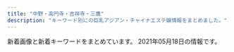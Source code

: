 ```yaml
---
title: "中野・高円寺・吉祥寺・三鷹"
description: "キーワード別にの巨乳アジアン・チャイナエステ嬢情報をまとめました。"
---
```


新着画像と新着キーワードをまとめています。
2021年05月18日の情報です。

<DmmAffiliateIns />
<KeywordTable
  shops={
    [
    {
        "station": "JR\u9ad8\u5186\u5bfa\u99c5\u5357\u53e3",
        "url": "http://ms-heal.com/",
        "img_links": [
            "http://ms-heal.com/images/tiao.jpg",
            "http://ms-heal.com/images/n1.jpg",
            "http://ms-heal.com/images/052.jpg",
            "http://ms-heal.com/images/082.jpg",
            "http://ms-heal.com/images/05.jpg",
            "http://ms-heal.com/images/116.jpg",
            "http://ms-heal.com/images/s_cast.png",
            "http://ms-heal.com/images/tel.png",
            "http://ms-heal.com/images/13.jpg",
            "http://ms-heal.com/images/top1.jpg",
            "http://ms-heal.com/images/08.jpg",
            "http://ms-heal.com/images/01.jpg",
            "http://ms-heal.com/images/new1.jpg",
            "http://ms-heal.com/images/02.jpg",
            "http://ms-heal.com/images/n3.jpg",
            "http://ms-heal.com/images/girl.jpg",
            "http://ms-heal.com/images/06.jpg",
            "http://ms-heal.com/images/07.jpg",
            "http://ms-heal.com/images/14.jpg",
            "http://ms-heal.com/images/131.jpg",
            "http://ms-heal.com/images/03.jpg",
            "http://ms-heal.com/images/m1.jpg",
            "http://ms-heal.com/images/117.jpg",
            "http://ms-heal.com/images/11.jpg",
            "http://ms-heal.com/images/053.jpg",
            "http://ms-heal.com/images/083.jpg",
            "http://ms-heal.com/images/04.jpg",
            "http://ms-heal.com/images/12.jpg",
            "http://ms-heal.com/images/15.jpg",
            "http://ms-heal.com/images/09.jpg"
        ],
        "keywords": {},
        "name": "\u9b54\u732b"
    },
    {
        "keywords": {
            "86": 16,
            "C": 8,
            "F": 2,
            "87": 24,
            "D": 30
        },
        "img_links": [
            "http://www.yumenoie.aromanv.com/files/018-02.jpg",
            "http://www.yumenoie.aromanv.com/files/021-02.jpg",
            "http://www.yumenoie.aromanv.com/photo_news/upimg/94881604b1c6bc3848_0.jpg",
            "http://www.yumenoie.aromanv.com/photo_news/upimg/473076013a2f5de951_0.jpg",
            "http://www.yumenoie.aromanv.com/files/017.jpg",
            "http://www.yumenoie.aromanv.com/files/013-02.jpg",
            "http://www.yumenoie.aromanv.com/files/021.jpg",
            "http://www.yumenoie.aromanv.com/files/022-02.jpg",
            "http://www.yumenoie.aromanv.com/files/011-02.jpg",
            "http://www.yumenoie.aromanv.com/files/006.jpg",
            "http://www.yumenoie.aromanv.com/files/003.jpg",
            "http://www.yumenoie.aromanv.com/photo_news/upimg/4305560a330f063115_0.jpg",
            "http://www.yumenoie.aromanv.com/images/m-top02.jpg",
            "http://www.yumenoie.aromanv.com/files/015.jpg",
            "http://www.yumenoie.aromanv.com/images/m-top-right01.jpg",
            "http://www.yumenoie.aromanv.com/files/003-02.jpg",
            "http://www.yumenoie.aromanv.com/files/007-02.jpg",
            "http://www.yumenoie.aromanv.com/files/002-02.jpg",
            "http://www.yumenoie.aromanv.com/images/m-top-right03.jpg",
            "http://www.yumenoie.aromanv.com/files/010-02.jpg",
            "http://www.yumenoie.aromanv.com/files/020.jpg",
            "http://www.yumenoie.aromanv.com/files/019-02.jpg",
            "http://www.yumenoie.aromanv.com/photo_news/upimg/402235fb7410b2aa2b_0.jpg",
            "http://www.yumenoie.aromanv.com/images/m-right.jpg",
            "http://www.yumenoie.aromanv.com/files/002.jpg",
            "http://www.yumenoie.aromanv.com/files/012-02.jpg",
            "http://www.yumenoie.aromanv.com/photo_news/upimg/47433607e8ffeabe69_1.jpg",
            "http://www.yumenoie.aromanv.com/files/013.jpg",
            "http://www.yumenoie.aromanv.com/files/014-02.jpg",
            "http://www.yumenoie.aromanv.com/files/006-02.jpg",
            "http://www.yumenoie.aromanv.com/images/top-left01.jpg",
            "http://www.yumenoie.aromanv.com/photo_news/upimg/4060160640b183d8d9_0.jpg",
            "http://www.yumenoie.aromanv.com/files/011.jpg",
            "http://www.yumenoie.aromanv.com/files/007.jpg",
            "http://www.yumenoie.aromanv.com/files/009.jpg",
            "http://www.yumenoie.aromanv.com/files/019.jpg",
            "http://www.yumenoie.aromanv.com/images/m-yejiao.jpg",
            "http://www.yumenoie.aromanv.com/photo_news/upimg/99298609ca43c21470_1.jpg",
            "http://www.yumenoie.aromanv.com/photo_news/upimg/429586077e104944f5_1.jpg",
            "http://www.yumenoie.aromanv.com/files/018.jpg",
            "http://www.yumenoie.aromanv.com/files/016-02.jpg",
            "http://www.yumenoie.aromanv.com/files/015-02.jpg",
            "http://www.yumenoie.aromanv.com/images/m-head.jpg",
            "http://www.yumenoie.aromanv.com/photo_news/upimg/50542603347d614cd1_0.jpg",
            "http://www.yumenoie.aromanv.com/images/call.png",
            "http://www.yumenoie.aromanv.com/files/014.jpg",
            "http://www.yumenoie.aromanv.com/files/005.jpg",
            "http://www.yumenoie.aromanv.com/photo_news/upimg/2306160408316d7528_0.jpg",
            "http://www.yumenoie.aromanv.com/images/m-left.jpg",
            "http://www.yumenoie.aromanv.com/files/022.jpg",
            "http://www.yumenoie.aromanv.com/files/004-02.jpg",
            "http://www.yumenoie.aromanv.com/photo_news/upimg/765155fc710510dd3a_0.jpg",
            "http://www.yumenoie.aromanv.com/images/m-top-right04.jpg",
            "http://www.yumenoie.aromanv.com/files/005-02.jpg",
            "http://www.yumenoie.aromanv.com/files/001.jpg",
            "http://www.yumenoie.aromanv.com/files/020-02.jpg",
            "http://www.yumenoie.aromanv.com/files/017-02.jpg",
            "http://www.yumenoie.aromanv.com/files/004.jpg",
            "http://www.yumenoie.aromanv.com/images/m-top-right02.jpg",
            "http://www.yumenoie.aromanv.com/files/016.jpg",
            "http://www.yumenoie.aromanv.com/files/010.jpg",
            "http://www.yumenoie.aromanv.com/files/001-02.jpg",
            "http://www.yumenoie.aromanv.com/photo_news/upimg/310986094b7210ac0d_0.jpg",
            "http://www.yumenoie.aromanv.com/files/009-02.jpg",
            "http://www.yumenoie.aromanv.com/files/012.jpg"
        ],
        "station": "\u4e0a\u77f3\u795e\u4e95\u99c5\u5357\u53e3",
        "name": "\u5922\u306e\u5bb6",
        "url": "http://www.yumenoie.aromanv.com/"
    },
    {
        "keywords": {},
        "url": "http://massage.black/",
        "station": "JR\u963f\u4f50\u30f6\u8c37\u99c5\u5317\u53e3",
        "img_links": [
            "http://massage.black/images/s01.jpg",
            "http://massage.black/images/info.png",
            "http://massage.black/images/kan.jpg",
            "http://massage.black/images/s03.jpg",
            "http://massage.black/images/s02.jpg",
            "http://massage.black/images/qr.jpg",
            "http://massage.black/images/img04.jpg",
            "http://massage.black/images/img02.jpg"
        ],
        "name": "\u693f"
    },
    {
        "name": "Tiramisu-\u30c6\u30a3\u30e9\u30df\u30b9-",
        "keywords": {
            "88": 2,
            "85": 1,
            "86": 2,
            "D": 12,
            "E": 1,
            "87": 11,
            "C": 4,
            "90": 1
        },
        "url": "http://tiramisu-o.com/",
        "station": "JR\u837b\u7aaa\u99c5\u897f\u53e3",
        "img_links": [
            "http://tiramisu-o.com/images/index_06.jpg",
            "http://tiramisu-o.com/images/index_19.jpg",
            "http://tiramisu-o.com/images/index_02.jpg",
            "http://tiramisu-o.com/uploads/0f11fd28e7ec7bc3475d7e4d04d97321.jpg",
            "http://tiramisu-o.com/images/index_23.jpg",
            "http://tiramisu-o.com/uploads/8db399091a85c075e1f0d0901aa7d948.jpg",
            "http://tiramisu-o.com/uploads/7ad70e845e154bf3fac932727fb23777.jpg",
            "http://tiramisu-o.com/uploads/5978b51ecca66ca81d431bcaad128c75.jpg",
            "http://tiramisu-o.com/uploads/a7263623a76fce9fd9e74e3c5231dde6.jpg",
            "http://tiramisu-o.com/uploads/5884fb095e084ab1c3fb3c13535db9d6.jpg",
            "http://tiramisu-o.com/uploads/1a05c443783e211268f5fd91fee961e6.jpg",
            "http://tiramisu-o.com/images/index_04.jpg",
            "http://tiramisu-o.com/images/index_08.jpg",
            "http://tiramisu-o.com/images/girls_11.jpg",
            "http://tiramisu-o.com/images/index_24.jpg",
            "http://tiramisu-o.com/images/photo_11.jpg",
            "http://tiramisu-o.com/images/index_12.jpg",
            "http://tiramisu-o.com/images/index_16.jpg",
            "http://tiramisu-o.com/images/index_18.jpg",
            "http://tiramisu-o.com/my_work/images/pic1.png",
            "http://tiramisu-o.com/uploads/6f76cd9eaff23d5d6398e9d606a901d1.jpg",
            "http://tiramisu-o.com/uploads/24dc578533fbd40c88dba3454a90df13.jpg",
            "http://tiramisu-o.com/images/index_05.jpg",
            "http://tiramisu-o.com/uploads/01928d7157707ed584ed91afaee09aa7.jpg",
            "http://tiramisu-o.com/uploads/a127317ec4f5d0dc2281168df4090856.jpg",
            "http://tiramisu-o.com/images/index_20.jpg",
            "http://tiramisu-o.com/uploads/702c1288dd9843aabfbb06d182fec4f4.jpg",
            "http://tiramisu-o.com/images/index_07.jpg",
            "http://tiramisu-o.com/uploads/ece2636e552ccdbaf2cac9f9eee51c28.jpg",
            "http://tiramisu-o.com/images/index_10.jpg",
            "http://tiramisu-o.com/images/photo_12.jpg",
            "http://tiramisu-o.com/uploads/7c58aaecf422209a030b99bb8792a1cf.jpg",
            "http://tiramisu-o.com/uploads/0576a8bf93edc11647c2e4e17ae1a0e1.jpg",
            "http://tiramisu-o.com/images/girls_13.jpg",
            "http://tiramisu-o.com/images/index_13.jpg",
            "http://tiramisu-o.com/uploads/c16088aeb419267011cf1f6cb5153cea.jpg",
            "http://tiramisu-o.com/uploads/748d799dda38b94591609302af071dd7.jpg",
            "http://tiramisu-o.com/images/index_22.jpg",
            "http://tiramisu-o.com/images/index_09.jpg",
            "http://tiramisu-o.com/images/link_11.jpg",
            "http://tiramisu-o.com/uploads/74cae8e5ad5ff370a7835faa49a59ed0.jpg",
            "http://tiramisu-o.com/images/index_01.jpg",
            "http://tiramisu-o.com/images/index_03.jpg",
            "http://tiramisu-o.com/uploads/4e0b8c43eddabd91acede0412c242113.jpg",
            "http://tiramisu-o.com/uploads/ad5b83ad32836796dd7749edbda88c42.jpg",
            "http://tiramisu-o.com/images/index_15.jpg",
            "http://tiramisu-o.com/images/index_17.jpg"
        ]
    },
    {
        "img_links": [
            "http://sweet-honey.jpn.mn/photos/sites/68/2021/03/202103291714197.jpg",
            "http://sweet-honey.jpn.mn/photos/sites/68/2020/11/2020111901322238.jpg",
            "http://sweet-honey.jpn.mn/images/side_link01.png",
            "http://sweet-honey.jpn.mn/photos/sites/68/2020/06/2020060401530098.jpg",
            "http://sweet-honey.jpn.mn/photos/sites/68/2021/02/2021022218491863.jpg",
            "http://sweet-honey.jpn.mn/photos/sites/68/2021/04/2021042515260441.jpg",
            "http://sweet-honey.jpn.mn/images/room1.jpg",
            "http://sweet-honey.jpn.mn/photos/sites/68/2021/04/2021040516200092.jpg",
            "http://sweet-honey.jpn.mn/images/room5.jpg",
            "http://sweet-honey.jpn.mn/photos/sites/68/2021/02/2021021919132751.jpg",
            "http://sweet-honey.jpn.mn/photos/sites/68/2021/04/202104251528277.jpg",
            "http://sweet-honey.jpn.mn/images/side_link02.png",
            "http://sweet-honey.jpn.mn/images/room2.png",
            "http://sweet-honey.jpn.mn/photos/sites/68/2019/12/2019121009263189.jpg",
            "http://sweet-honey.jpn.mn/images/room2.jpg",
            "http://sweet-honey.jpn.mn/photos/sites/68/2019/12/2019122903172723.jpg",
            "http://sweet-honey.jpn.mn/images/mainimg01.png",
            "http://sweet-honey.jpn.mn/images/ico01.png",
            "http://sweet-honey.jpn.mn/photos/sites/68/2020/10/2020102804385899.jpg",
            "http://sweet-honey.jpn.mn/photos/sites/68/2021/03/202103011433158.jpg",
            "http://sweet-honey.jpn.mn/photos/sites/68/2021/05/2021050710432912.jpg",
            "http://sweet-honey.jpn.mn/photos/sites/68/2021/04/2021042914565676.jpg",
            "http://sweet-honey.jpn.mn/photos/sites/68/2021/02/202102191912083.jpg",
            "http://sweet-honey.jpn.mn/photos/sites/68/2021/04/2021040516203368.jpg",
            "http://sweet-honey.jpn.mn/photos/sites/68/2019/12/2019122903172745.jpg",
            "http://sweet-honey.jpn.mn/images/side_link03.png",
            "http://sweet-honey.jpn.mn/photos/sites/68/2020/12/2020121102071696.jpg",
            "http://sweet-honey.jpn.mn/photos/sites/68/2021/05/2021050710415830.jpg",
            "http://sweet-honey.jpn.mn/images/mainimg02.png",
            "http://sweet-honey.jpn.mn/photos/sites/68/2021/01/2021012112500887.jpg",
            "http://sweet-honey.jpn.mn/photos/sites/68/2019/12/2019121009263013.jpg",
            "http://sweet-honey.jpn.mn/images/room4.png",
            "http://sweet-honey.jpn.mn/photos/sites/68/2021/03/2021030114320278.jpg",
            "http://sweet-honey.jpn.mn/photos/sites/68/2020/06/2020060401504832.jpg",
            "http://sweet-honey.jpn.mn/images/room4.jpg",
            "http://sweet-honey.jpn.mn/photos/sites/68/2021/05/2021051510364881.jpg"
        ],
        "url": "http://sweet-honey.jpn.mn/",
        "keywords": {
            "87": 12,
            "85": 10,
            "86": 14,
            "E": 3,
            "\u30bb\u30af\u30b7\u30fc": 1,
            "83": 4,
            "D": 40,
            "88": 2
        },
        "name": "\u30b9\u30a4\u30fc\u30c8\u30cf\u30cb\u30fc",
        "station": "JR\u837b\u7aaa\u99c5\u897f\u53e32"
    },
    {
        "station": "\u4e0a\u77f3\u795e\u4e95\u99c5\u5317\u53e3",
        "url": "http://aes-heal.com/",
        "img_links": [],
        "keywords": {},
        "name": "\u91d1\u306e\u6708"
    },
    {
        "keywords": {},
        "station": "JR\u897f\u837b\u7aaa\u99c5\u5357\u53e3",
        "name": "\u3084\u3059\u3089\u304e\u51e6 \u82b1\u697d",
        "img_links": [
            "https://static.wixstatic.com/media/3f1889_e91341eb203e4243bc92a5de17a173e2~mv2.png",
            "https://static.wixstatic.com/media/3f1889_df432e03872140c38add5b2746291971~mv2_d_1280_4830_s_2.png",
            "https://static.wixstatic.com/media/3f1889_8c2e9b0dd6a64ae4baaf64673e8f3f0f~mv2.jpg",
            "https://static.wixstatic.com/media/3f1889_8e4787061f714a468e91941852cf1eec~mv2_d_1599_4320_s_2.jpg",
            "https://static.wixstatic.com/media/11062b_adfb71c8d3184c0da6217c56e72cfd34f000.jpg",
            "https://static.wixstatic.com/media/3f1889_fcd9b2e88eaf4467b0d433f465f82e29~mv2.jpg",
            "https://static.wixstatic.com/media/11062b_2042bb7351284f0f982e4787d37415e6f000.jpg",
            "https://static.wixstatic.com/media/3f1889_42006b8157ef484d90a6ac233fe797a4~mv2_d_2300_3517_s_2.png",
            "https://static.wixstatic.com/media/3f1889_769941b5f63d44329a1797c335d938ee~mv2.png",
            "https://static.wixstatic.com/media/3f1889_d5863990d0fb4ec5be54d7f6e68f3d5f~mv2.png",
            "https://static.wixstatic.com/media/3f1889_31b52551f2694c2f911b20e71ef2b3b2~mv2_d_2700_1600_s_2.jpg",
            "https://static.wixstatic.com/media/3f1889_ab8d2cf7913a412283ba6a9b444d2a6e~mv2.png",
            "https://static.wixstatic.com/media/11062b_84f0c9aa252b4b2ab1114febc012eacbf000.jpg",
            "https://static.wixstatic.com/media/3f1889_b2ad94435dcc41d48061128dfcb8c3f7~mv2.jpg",
            "https://static.wixstatic.com/media/11062b_8b93d3d5a6584b69893408bb08e64122f000.jpg",
            "https://static.wixstatic.com/media/3f1889_365a1c01b11e45068c4432b93f9c4bae~mv2.png",
            "https://static.wixstatic.com/media/3f1889_734d04c2a52d4e95afc0c103f98beb36~mv2.jpg"
        ],
        "url": "https://www.kagura.tokyo/"
    },
    {
        "name": "\u30a2\u30ef\u30a2\u30ef\u30d5\u30a7\u30a2\u30ea\u30fc",
        "img_links": [
            "http://jewelry-hak.xyz/_src/49618155/slider2.jpg",
            "http://jewelry-hak.xyz/_src/38511789/cam4.jpg",
            "http://jewelry-hak.xyz/_src/49611181/wechatimg48_20210118145652340.jpg",
            "http://jewelry-hak.xyz/_src/50627325/wechatimg691.jpg",
            "http://jewelry-hak.xyz/_src/55549006/wechatimg731.jpg",
            "http://jewelry-hak.xyz/_src/38511779/line.png",
            "http://jewelry-hak.xyz/_src/55549004/wechatimg732.jpg",
            "http://jewelry-hak.xyz/_src/38511788/cam3.jpg",
            "http://jewelry-hak.xyz/_src/53696936/wechatimg166.jpg",
            "http://jewelry-hak.xyz/_src/50627205/wechatimg691.jpg",
            "http://jewelry-hak.xyz/_src/55549002/wechatimg732.jpg",
            "http://jewelry-hak.xyz/_src/53696927/wechatimg169_20210226172333400.jpg",
            "http://jewelry-hak.xyz/_src/53696933/wechatimg169_20210226172333400.jpg",
            "http://jewelry-hak.xyz/_src/38511746/wechatimg30.jpg",
            "http://jewelry-hak.xyz/_src/50627324/wechatimg691.jpg",
            "http://jewelry-hak.xyz/_src/38511787/cam3.jpg",
            "http://jewelry-hak.xyz/_src/55549005/wechatimg731.jpg",
            "http://jewelry-hak.xyz/_src/38511717/wechatimg568.jpg",
            "http://jewelry-hak.xyz/_src/50627214/wechatimg914.jpg",
            "http://jewelry-hak.xyz/_src/38511723/wechatimg569_20201101131633190.jpg",
            "http://jewelry-hak.xyz/_src/38625720/wechatimg541.jpg",
            "http://jewelry-hak.xyz/_src/53696931/wechatimg169_20210226172333400.jpg",
            "http://jewelry-hak.xyz/_src/38511781/img20200108162027140241.png",
            "http://jewelry-hak.xyz/_src/38511752/wechatimg47_20210118145652388.jpg",
            "http://jewelry-hak.xyz/_src/55548987/wechatimg731.jpg",
            "http://jewelry-hak.xyz/_src/38511785/cam2.jpg",
            "http://jewelry-hak.xyz/_src/49611183/wechatimg48_20210118145652340.jpg",
            "http://jewelry-hak.xyz/_src/38511774/2.jpg",
            "http://jewelry-hak.xyz/_src/38511754/wechatimg47_20210118145652388.jpg",
            "http://jewelry-hak.xyz/_src/50627206/wechatimg691.jpg",
            "http://jewelry-hak.xyz/_src/38511721/wechatimg571.jpg",
            "http://jewelry-hak.xyz/_src/38511760/wechatimg30.jpg",
            "http://jewelry-hak.xyz/_src/50627215/wechatimg914.jpg",
            "http://jewelry-hak.xyz/_src/38511776/4.jpg",
            "http://jewelry-hak.xyz/_src/53696934/wechatimg166.jpg",
            "http://jewelry-hak.xyz/_src/38511753/wechatimg47_20210118145652388.jpg",
            "http://jewelry-hak.xyz/_src/38511793/navinavi_02.png",
            "http://jewelry-hak.xyz/_src/38511749/wechatimg561.jpg",
            "http://jewelry-hak.xyz/_src/55549007/wechatimg731.jpg",
            "http://jewelry-hak.xyz/_src/49611182/wechatimg48_20210118145652340.jpg",
            "http://jewelry-hak.xyz/_src/38511791/navinavi_01.png",
            "http://jewelry-hak.xyz/_src/50627326/wechatimg590.jpg",
            "http://jewelry-hak.xyz/_src/49642825/mmexport1604298600845.jpg",
            "http://jewelry-hak.xyz/_src/38511719/wechatimg570.jpg",
            "http://jewelry-hak.xyz/_src/38511751/wechatimg561.jpg",
            "http://jewelry-hak.xyz/_src/38511790/cam4.jpg",
            "http://jewelry-hak.xyz/_src/39952823/line.png",
            "http://jewelry-hak.xyz/_src/53696935/wechatimg166.jpg",
            "http://jewelry-hak.xyz/_src/55548988/wechatimg731.jpg",
            "http://jewelry-hak.xyz/_src/38511775/3.jpg",
            "http://jewelry-hak.xyz/_src/50627323/wechatimg691.jpg",
            "http://jewelry-hak.xyz/_src/38513880/cam.jpg",
            "http://jewelry-hak.xyz/_src/53696932/wechatimg169_20210226172333400.jpg",
            "http://jewelry-hak.xyz/_src/50627213/wechatimg914.jpg",
            "http://jewelry-hak.xyz/_src/50627328/wechatimg590.jpg",
            "http://jewelry-hak.xyz/_src/55549003/wechatimg732.jpg",
            "http://jewelry-hak.xyz/_src/53696926/wechatimg166.jpg",
            "http://jewelry-hak.xyz/_src/53696950/line.png",
            "http://jewelry-hak.xyz/_src/38513882/cam.jpg",
            "http://jewelry-hak.xyz/_src/49618165/slider1.jpg",
            "http://jewelry-hak.xyz/_src/38511786/cam2.jpg",
            "http://jewelry-hak.xyz/_src/50627327/wechatimg590.jpg",
            "http://jewelry-hak.xyz/_src/38511750/wechatimg561.jpg"
        ],
        "station": "JR\u9ad8\u5186\u5bfa\u99c5\u5317\u53e3",
        "url": "http://jewelry-hak.xyz/",
        "keywords": {}
    },
    {
        "url": "http://shunsui.msa.jp/",
        "keywords": {},
        "name": "\u6625\u6c34 -\u30b7\u30e5\u30f3\u30b9\u30a4-",
        "station": "JR\u837b\u7aaa\u99c5\u5357\u53e3",
        "img_links": [
            "http://shunsui.msa.jp/images/top/top_06.jpg",
            "http://shunsui.msa.jp/images/massage/massage_04a.jpg",
            "http://shunsui.msa.jp/images/demo/slider/images/slide2.png",
            "http://shunsui.msa.jp/images/home/index_tel.jpg",
            "http://shunsui.msa.jp/images/index_page_top.png",
            "http://shunsui.msa.jp/images/staff_image/staff_06b.jpg",
            "http://shunsui.msa.jp/images/top/top_03.jpg",
            "http://shunsui.msa.jp/images/top/top_02.jpg",
            "http://shunsui.msa.jp/images/massage/massage_03a.jpg",
            "http://shunsui.msa.jp/images/staff_image/staff_04b.jpg",
            "http://shunsui.msa.jp/images/massage/massage_01a.jpg",
            "http://shunsui.msa.jp/images/staff_image/staff_01a.jpg",
            "http://shunsui.msa.jp/images/demo/slider/images/slide1.png",
            "http://shunsui.msa.jp/images/massage/massage_02b.jpg",
            "http://shunsui.msa.jp/images/home/top.jpg",
            "http://shunsui.msa.jp/images/staff_image/staff_05b.jpg",
            "http://shunsui.msa.jp/images/top/top_05.jpg",
            "http://shunsui.msa.jp/images/top/top_01.jpg",
            "http://shunsui.msa.jp/images/massage/massage_02a.jpg",
            "http://shunsui.msa.jp/images/staff/staff_top.png",
            "http://shunsui.msa.jp/images/massage/massage_04b.jpg",
            "http://shunsui.msa.jp/images/staff_image/staff_04a.jpg",
            "http://shunsui.msa.jp/images/massage/massage_la.jpg",
            "http://shunsui.msa.jp/images/staff_image/staff_05a.jpg",
            "http://shunsui.msa.jp/images/massage/massage_01b.jpg",
            "http://shunsui.msa.jp/images/top/top_08.png",
            "http://shunsui.msa.jp/images/massage/massage_03b.jpg",
            "http://shunsui.msa.jp/images/staff_one/staff_ba.png",
            "http://shunsui.msa.jp/images/top/top_04.jpg",
            "http://shunsui.msa.jp/images/staff_image/staff_03a.jpg",
            "http://shunsui.msa.jp/images/home/index_13.jpg",
            "http://shunsui.msa.jp/images/home/index_11.jpg",
            "http://shunsui.msa.jp/images/staff_image/staff_06a.jpg",
            "http://shunsui.msa.jp/images/demo/slider/images/slide3.png"
        ]
    },
    {
        "keywords": {},
        "name": "\u6e05\u604b \uff5e\u305b\u3044\u308c\u3093\uff5e",
        "img_links": [
            "http://sei-ren.work/sp/images/sys4.png",
            "http://sei-ren.work/images/sys3.jpg",
            "http://sei-ren.work/sp/staff/riri.jpg",
            "http://sei-ren.work/images/staff_t.jpg",
            "http://sei-ren.work/sp/images/s3.jpg",
            "http://sei-ren.work/images/int1.jpg",
            "http://sei-ren.work/sp/images/newsb.png",
            "http://sei-ren.work/sp/menu/sisu.jpg",
            "http://sei-ren.work/sp/images/topgirl.jpg",
            "http://sei-ren.work/sp/images/e4.jpg",
            "http://sei-ren.work/images/b2.jpg",
            "http://sei-ren.work/images/sys1.jpg",
            "http://sei-ren.work/sp/images/s2.jpg",
            "http://sei-ren.work/sp/images/s4.jpg",
            "http://sei-ren.work/sp/images/head.jpg",
            "http://sei-ren.work/sp/images/sys3.jpg",
            "http://sei-ren.work/sp/staff/emi.jpg",
            "http://sei-ren.work/sp/images/news.jpg",
            "http://sei-ren.work/images/sys4.jpg",
            "http://sei-ren.work/images/sys2.jpg",
            "http://sei-ren.work/images/tg.jpg",
            "http://sei-ren.work/staff/yuki.jpg",
            "http://sei-ren.work/sp/images/e2.jpg",
            "http://sei-ren.work/sp/images/e3.jpg",
            "http://sei-ren.work/images/sm.jpg",
            "http://sei-ren.work/sp/images/rec.jpg",
            "http://sei-ren.work/sp/images/tel.jpg",
            "http://sei-ren.work/staff/sizuka.jpg",
            "http://sei-ren.work/staff/emi.jpg",
            "http://sei-ren.work/images/b1.jpg",
            "http://sei-ren.work/sp/images/sisu1.png",
            "http://sei-ren.work/sp/menu/top.jpg",
            "http://sei-ren.work/sp/staff/sizuka.jpg",
            "http://sei-ren.work/images/rec.jpg",
            "http://sei-ren.work/sp/images/interior_t.jpg",
            "http://sei-ren.work/sp/staff/yuki.jpg",
            "http://sei-ren.work/sp/img/riri1.png",
            "http://sei-ren.work/images/news.jpg",
            "http://sei-ren.work/sp/images/int2.png",
            "http://sei-ren.work/sp/menu/staff.jpg",
            "http://sei-ren.work/sp/images/sys1.jpg",
            "http://sei-ren.work/img/yuki1.png",
            "http://sei-ren.work/sp/menu/interior.jpg",
            "http://sei-ren.work/sp/images/int1.jpg",
            "http://sei-ren.work/images/b3.jpg",
            "http://sei-ren.work/sp/images/e1.jpg",
            "http://sei-ren.work/images/int2.jpg",
            "http://sei-ren.work/sp/img/sizuka1.png",
            "http://sei-ren.work/sp/images/sys2.jpg",
            "http://sei-ren.work/sp/images/e5.jpg",
            "http://sei-ren.work/sp/img/emi1.png",
            "http://sei-ren.work/staff/rin.jpg",
            "http://sei-ren.work/img/rin1.png",
            "http://sei-ren.work/images/interior_t.jpg",
            "http://sei-ren.work/img/emi1.png",
            "http://sei-ren.work/img/sizuka1.png",
            "http://sei-ren.work/staff/riri.jpg",
            "http://sei-ren.work/img/riri1.png",
            "http://sei-ren.work/sp/img/rin1.png",
            "http://sei-ren.work/sp/staff/rin.jpg",
            "http://sei-ren.work/sp/images/e6.jpg",
            "http://sei-ren.work/images/head.jpg",
            "http://sei-ren.work/sp/images/footer.png",
            "http://sei-ren.work/sp/images/ac1.jpg",
            "http://sei-ren.work/sp/images/sisu_t.jpg",
            "http://sei-ren.work/sp/images/staff_t.jpg",
            "http://sei-ren.work/sp/img/yuki1.png"
        ],
        "station": "JR\u897f\u837b\u7aaa\u99c5\u5317\u53e3",
        "url": "http://sei-ren.work/"
    },
    {
        "url": "http://www.kakurega.esturl.com/",
        "name": "\u96a0\u308c\u5bb6",
        "station": "JR\u9ad8\u5186\u5bfa\u99c5\u5317\u53e3",
        "img_links": [
            "http://www.kakurega.esturl.com/files/001.jpg",
            "http://www.kakurega.esturl.com/images/mobile.jpg",
            "http://www.kakurega.esturl.com/images/s1.jpg",
            "http://www.kakurega.esturl.com/images/top.jpg",
            "http://www.kakurega.esturl.com/files/004.jpg",
            "http://www.kakurega.esturl.com/files/003.jpg",
            "http://www.kakurega.esturl.com/images/s3.jpg",
            "http://www.kakurega.esturl.com/images/s5.jpg",
            "http://www.kakurega.esturl.com/images/top_flash.jpg",
            "http://www.kakurega.esturl.com/images/news1.jpg",
            "http://www.kakurega.esturl.com/files/002.jpg",
            "http://www.kakurega.esturl.com/images/s2.jpg",
            "http://www.kakurega.esturl.com/images/s4.jpg",
            "http://www.kakurega.esturl.com/images/news3.jpg"
        ],
        "keywords": {
            "86": 2,
            "88": 4,
            "85": 2,
            "C": 2,
            "D": 6
        }
    },
    {
        "name": "Selene*\u30bb\u30ec\u30fc\u30cd",
        "img_links": [
            "http://www.es-selene.link/staff/haru1.jpg",
            "http://www.es-selene.link/templates_c/e2.jpg",
            "http://www.es-selene.link/img/header/tel_s.png",
            "http://www.es-selene.link/templates_c/e3s.jpg",
            "http://www.es-selene.link/staff/ena1.jpg",
            "http://www.es-selene.link/staff/eri1.jpg",
            "http://www.es-selene.link/img/icon/close.png",
            "http://www.es-selene.link/img/header/tel.png",
            "http://www.es-selene.link/templates_c/e3.jpg",
            "http://www.es-selene.link/templates_c/e1.jpg",
            "http://www.es-selene.link/img/access/topimage.jpg",
            "http://www.es-selene.link/staff/yui1.jpg",
            "http://www.es-selene.link/img/recruit/topimage.jpg",
            "http://www.es-selene.link/templates_c/e1s.jpg",
            "http://www.es-selene.link/img/banner/rec.jpg",
            "http://www.es-selene.link/templates_c/e2s.jpg",
            "http://www.es-selene.link/img/footer/tel.png"
        ],
        "station": "JR\u6771\u4e2d\u91ce\u99c5\u6771\u53e3",
        "keywords": {
            "86": 3,
            "C": 19,
            "D": 4,
            "88": 3,
            "E": 4,
            "85": 6
        },
        "url": "http://www.es-selene.link/"
    },
    {
        "name": "\u82b1\u706b",
        "url": "http://hanabi.iest.jp/",
        "keywords": {},
        "img_links": [
            "http://hanabi.iest.jp/images/staff_image/staff_04a.jpg",
            "http://hanabi.iest.jp/images/massage/massage_03a.jpg",
            "http://hanabi.iest.jp/images/massage/massage_04a.jpg",
            "http://hanabi.iest.jp/images/top/top_08.png",
            "http://hanabi.iest.jp/images/home/index_13.jpg",
            "http://hanabi.iest.jp/images/staff_image/staff_07a.jpg",
            "http://hanabi.iest.jp/images/massage/massage_03b.jpg",
            "http://hanabi.iest.jp/images/top/top_02.jpg",
            "http://hanabi.iest.jp/images/top/top_01.jpg",
            "http://hanabi.iest.jp/images/staff_image/staff_03b.jpg",
            "http://hanabi.iest.jp/images/demo/slider/images/slide3.png",
            "http://hanabi.iest.jp/images/top/top_03.jpg",
            "http://hanabi.iest.jp/images/massage/massage_01a.jpg",
            "http://hanabi.iest.jp/images/home/index_tel.jpg",
            "http://hanabi.iest.jp/images/staff_image/staff_03a.jpg",
            "http://hanabi.iest.jp/images/staff/staff_top.png",
            "http://hanabi.iest.jp/images/staff_image/staff_08a.jpg",
            "http://hanabi.iest.jp/images/massage/massage_01b.jpg",
            "http://hanabi.iest.jp/images/staff_one/staff_ba.png",
            "http://hanabi.iest.jp/images/demo/slider/images/slide1.png",
            "http://hanabi.iest.jp/images/demo/slider/images/slide2.png",
            "http://hanabi.iest.jp/images/index_page_top.png",
            "http://hanabi.iest.jp/images/massage/massage_02a.jpg",
            "http://hanabi.iest.jp/images/home/top.jpg",
            "http://hanabi.iest.jp/images/staff_image/staff_04b.jpg",
            "http://hanabi.iest.jp/images/top/top_06.jpg",
            "http://hanabi.iest.jp/images/staff_image/staff_06a.jpg",
            "http://hanabi.iest.jp/images/top/top_04.jpg",
            "http://hanabi.iest.jp/images/staff_image/staff_09a.jpg",
            "http://hanabi.iest.jp/images/top/top_05.jpg",
            "http://hanabi.iest.jp/images/staff_image/staff_05b.jpg",
            "http://hanabi.iest.jp/images/staff_image/staff_01a.jpg",
            "http://hanabi.iest.jp/images/massage/massage_02b.jpg",
            "http://hanabi.iest.jp/images/home/index_11.jpg",
            "http://hanabi.iest.jp/images/staff_image/staff_05a.jpg",
            "http://hanabi.iest.jp/images/massage/massage_04b.jpg",
            "http://hanabi.iest.jp/images/massage/massage_la.jpg"
        ],
        "station": "\u6b66\u8535\u95a2\u99c5\u5357\u53e3"
    },
    {
        "name": "\u3082\u307f\u30fc\u3086",
        "keywords": {
            "D": 5,
            "87": 5,
            "C": 5,
            "86": 5
        },
        "img_links": [
            "http://f-rlx.xyz/s/images/slider/prev.png",
            "http://f-rlx.xyz/images/index_16.jpg",
            "http://f-rlx.xyz/images/upload/thumb/12c7dee67ce9a3ec.jpg",
            "http://f-rlx.xyz/images/upload/thumb/740e5dec2ca54806.jpg",
            "http://f-rlx.xyz/images/info_11.jpg",
            "http://f-rlx.xyz/girl/06.jpg",
            "http://f-rlx.xyz/images/upload/thumb/b40c9bdbc5a67fd9.jpg",
            "http://f-rlx.xyz/images/index_23.jpg",
            "http://f-rlx.xyz/images/index_02.jpg",
            "http://f-rlx.xyz/images/index_13.jpg",
            "http://f-rlx.xyz/s/image/nav_topics.png",
            "http://f-rlx.xyz/images/index_06.jpg",
            "http://f-rlx.xyz/images/index_29.jpg",
            "http://f-rlx.xyz/s/images/slider/next.png",
            "http://f-rlx.xyz/images/info.jpg",
            "http://f-rlx.xyz/images/index_04.jpg",
            "http://f-rlx.xyz/images/rec_11.jpg",
            "http://f-rlx.xyz/s/images/t3.jpg",
            "http://f-rlx.xyz/images/03.jpg",
            "http://f-rlx.xyz/s/images/okubokomachi.jpg",
            "http://f-rlx.xyz/images/index_10.jpg",
            "http://f-rlx.xyz/images/index_19.jpg",
            "http://f-rlx.xyz/images/index_21.jpg",
            "http://f-rlx.xyz/girl/03.jpg",
            "http://f-rlx.xyz/images/index_08.jpg",
            "http://f-rlx.xyz/images/upload/thumb/939a60785cc7a167.jpg",
            "http://f-rlx.xyz/s/image/nav_hotel.png",
            "http://f-rlx.xyz/images/index_12.jpg",
            "http://f-rlx.xyz/s/uploads/08.jpg",
            "http://f-rlx.xyz/s/images/iphone.png",
            "http://f-rlx.xyz/images/rec.jpg",
            "http://f-rlx.xyz/images/index_03.jpg",
            "http://f-rlx.xyz/s/images/service_03.png",
            "http://f-rlx.xyz/images/index_05.jpg",
            "http://f-rlx.xyz/images/upload/thumb/34c9525b161217f9.jpg",
            "http://f-rlx.xyz/images/index_20.jpg",
            "http://f-rlx.xyz/images/upload/thumb/f4775f16c6fc9aa2.jpg",
            "http://f-rlx.xyz/s/uploads/02.jpg",
            "http://f-rlx.xyz/s/images/t4.jpg",
            "http://f-rlx.xyz/s/images/service_01.png",
            "http://f-rlx.xyz/images/index_09.jpg",
            "http://f-rlx.xyz/images/index_07.jpg",
            "http://f-rlx.xyz/s/images/kanban.jpg",
            "http://f-rlx.xyz/images/index_28.jpg",
            "http://f-rlx.xyz/s/image/nav_sys.png",
            "http://f-rlx.xyz/s/image/nav_cast.png",
            "http://f-rlx.xyz/s/image/nav_manga.png",
            "http://f-rlx.xyz/s/images/pc.png",
            "http://f-rlx.xyz/s/images/t1.jpg",
            "http://f-rlx.xyz/s/image/nav_top.png",
            "http://f-rlx.xyz/s/uploads/06.jpg",
            "http://f-rlx.xyz/s/images/tel.png",
            "http://f-rlx.xyz/images/staff_11.jpg",
            "http://f-rlx.xyz/images/upload/thumb/02f5c6f80e764efa.jpg",
            "http://f-rlx.xyz/images/01.jpg",
            "http://f-rlx.xyz/s/images/top_2.jpg",
            "http://f-rlx.xyz/images/index_27.jpg",
            "http://f-rlx.xyz/girl/04.jpg",
            "http://f-rlx.xyz/images/upload/thumb/90170edff42fc458.jpg",
            "http://f-rlx.xyz/s/images/t2.jpg",
            "http://f-rlx.xyz/images/upload/thumb/ca7495be19fbf15b.jpg",
            "http://f-rlx.xyz/images/upload/thumb/87360a30af268254.jpg",
            "http://f-rlx.xyz/images/index_24.jpg",
            "http://f-rlx.xyz/s/images/slider/1.jpg",
            "http://f-rlx.xyz/images/upload/thumb/b5b618087f90a9f8.jpg",
            "http://f-rlx.xyz/s/images/slider/3.jpg",
            "http://f-rlx.xyz/girl/02.jpg",
            "http://f-rlx.xyz/images/index_15.jpg",
            "http://f-rlx.xyz/images/index_17.jpg",
            "http://f-rlx.xyz/images/upload/thumb/612c61f669752eb1.jpg",
            "http://f-rlx.xyz/images/index_01.jpg",
            "http://f-rlx.xyz/images/upload/thumb/ce903c0949e659f6.jpg",
            "http://f-rlx.xyz/images/02.jpg",
            "http://f-rlx.xyz/images/index_26.jpg"
        ],
        "url": "http://f-rlx.xyz/",
        "station": "JR\u9ad8\u5186\u5bfa\u99c5\u5357\u53e3"
    },
    {
        "station": "JR\u4e2d\u91ce\u99c5\u5317\u53e3",
        "img_links": [
            "http://www.es-sanken.link/images/tr.jpg",
            "http://www.es-sanken.link/sp/images/topgirl.jpg",
            "http://www.es-sanken.link/sp/images/sys3.jpg",
            "http://www.es-sanken.link/sp/staff/mayu.jpg",
            "http://www.es-sanken.link/images/tg.jpg",
            "http://www.es-sanken.link/staff/rina.jpg",
            "http://www.es-sanken.link/sp/images/news.jpg",
            "http://www.es-sanken.link/images/2.jpg",
            "http://www.es-sanken.link/images/3.jpg",
            "http://www.es-sanken.link/staff/kana.jpg",
            "http://www.es-sanken.link/images/4.jpg",
            "http://www.es-sanken.link/img/mayu1.jpg",
            "http://www.es-sanken.link/images/int1.jpg",
            "http://www.es-sanken.link/sp/staff/rina.jpg",
            "http://www.es-sanken.link/sp/images/comment.jpg",
            "http://www.es-sanken.link/sp/img/mai1.jpg",
            "http://www.es-sanken.link/sp/images/sys1.jpg",
            "http://www.es-sanken.link/staff/mayu.jpg",
            "http://www.es-sanken.link/img/sayuri1.jpg",
            "http://www.es-sanken.link/staff/ayumi.jpg",
            "http://www.es-sanken.link/images/rec2.jpg",
            "http://www.es-sanken.link/images/sys3.jpg",
            "http://www.es-sanken.link/sp/img/rina1.jpg",
            "http://www.es-sanken.link/images/ta.jpg",
            "http://www.es-sanken.link/sp/images/head.jpg",
            "http://www.es-sanken.link/sp/images/sys2.jpg",
            "http://www.es-sanken.link/img/rina1.jpg",
            "http://www.es-sanken.link/sp/images/newsb.png",
            "http://www.es-sanken.link/sp/images/rec2.jpg",
            "http://www.es-sanken.link/sp/staff/sayuri.jpg",
            "http://www.es-sanken.link/images/sm.jpg",
            "http://www.es-sanken.link/sp/images/staff_t.jpg",
            "http://www.es-sanken.link/sp/images/ac1.jpg",
            "http://www.es-sanken.link/sp/images/rec1.jpg",
            "http://www.es-sanken.link/staff/mai.jpg",
            "http://www.es-sanken.link/img/ayumi1.jpg",
            "http://www.es-sanken.link/sp/images/int2.jpg",
            "http://www.es-sanken.link/sp/img/sayuri1.jpg",
            "http://www.es-sanken.link/img/mai2.jpg",
            "http://www.es-sanken.link/images/head.jpg",
            "http://www.es-sanken.link/img/kana1.jpg",
            "http://www.es-sanken.link/sp/staff/ayumi.jpg",
            "http://www.es-sanken.link/sp/images/footer.jpg",
            "http://www.es-sanken.link/sp/images/interior_t.jpg",
            "http://www.es-sanken.link/images/sys2.jpg",
            "http://www.es-sanken.link/images/news.jpg",
            "http://www.es-sanken.link/img/mai1.jpg",
            "http://www.es-sanken.link/images/interior_t.jpg",
            "http://www.es-sanken.link/images/6.jpg",
            "http://www.es-sanken.link/images/rec1.jpg",
            "http://www.es-sanken.link/sp/images/ac2.jpg",
            "http://www.es-sanken.link/images/sys1.jpg",
            "http://www.es-sanken.link/images/5.jpg",
            "http://www.es-sanken.link/images/1.jpg",
            "http://www.es-sanken.link/sp/images/tel.jpg",
            "http://www.es-sanken.link/staff/sayuri.jpg",
            "http://www.es-sanken.link/sp/images/int1.jpg",
            "http://www.es-sanken.link/sp/img/ayumi1.jpg",
            "http://www.es-sanken.link/images/staff_t.jpg",
            "http://www.es-sanken.link/sp/staff/mai.jpg",
            "http://www.es-sanken.link/sp/staff/kana.jpg",
            "http://www.es-sanken.link/sp/img/mayu1.jpg",
            "http://www.es-sanken.link/sp/img/kana1.jpg",
            "http://www.es-sanken.link/images/int2.jpg",
            "http://www.es-sanken.link/images/up.png"
        ],
        "url": "http://www.es-sanken.link",
        "name": "S\u30fb\u30a2\u30ed\u30de",
        "keywords": {}
    },
    {
        "img_links": [],
        "keywords": {},
        "name": "\u306f\u3059\u3053",
        "url": "http://hasuko.work/",
        "station": "JR\u897f\u837b\u7aaa\u99c5\u5357\u53e3"
    },
    {
        "img_links": [
            "http://grace-ogikubo.link/_src/18502409/slider1.jpg",
            "http://grace-ogikubo.link/_src/18502350/ss1.png",
            "http://grace-ogikubo.link/_src/18502317/img20160905232518927313.png",
            "http://grace-ogikubo.link/_src/48518203/img20201002172121418956.png",
            "http://grace-ogikubo.link/_src/18502375/img20160907013331366028.png",
            "http://grace-ogikubo.link/_src/18502309/img20160905232400497638.png",
            "http://grace-ogikubo.link/_src/18502422/img20191001123048353708.png",
            "http://grace-ogikubo.link/_src/18502268/sign.png",
            "http://grace-ogikubo.link/_src/18502272/line1.png",
            "http://grace-ogikubo.link/_src/33848820/img20180515000939321049.png",
            "http://grace-ogikubo.link/_src/18502408/slider4.jpg",
            "http://grace-ogikubo.link/_src/46513721/img20180515000939399763.png",
            "http://grace-ogikubo.link/_src/33847584/img20180515000939321049.png",
            "http://grace-ogikubo.link/_src/18502260/gg2.png",
            "http://grace-ogikubo.link/_src/36050696/img20191009182552057053.png",
            "http://grace-ogikubo.link/_src/46513788/img20180515000939349207.png",
            "http://grace-ogikubo.link/_src/51290507/img20210426145721510745.png",
            "http://grace-ogikubo.link/_src/48517942/img20201002172121418956.png",
            "http://grace-ogikubo.link/_src/46513781/img20200128123935549821.png",
            "http://grace-ogikubo.link/_src/18502399/img20160907020750279447.png",
            "http://grace-ogikubo.link/_src/18502497/img20180515000939360533.png",
            "http://grace-ogikubo.link/_src/18502257/_dsf0560.jpg",
            "http://grace-ogikubo.link/_src/49556483/img20201029190543267488.png",
            "http://grace-ogikubo.link/_src/18502270/xxxx.png",
            "http://grace-ogikubo.link/_src/49556469/img20201029190543267488.png",
            "http://grace-ogikubo.link/_src/46513773/img20191210193133198345.png",
            "http://grace-ogikubo.link/_src/18502424/img20180520131800398045.png",
            "http://grace-ogikubo.link/_src/18502414/wechatimg276.jpg",
            "http://grace-ogikubo.link/_src/38258161/img20191226185648441738.png",
            "http://grace-ogikubo.link/_src/18502282/bloc.png",
            "http://grace-ogikubo.link/_src/18502252/sign.png",
            "http://grace-ogikubo.link/_src/18502259/gg1.png",
            "http://grace-ogikubo.link/_src/18502435/img20180514232217540570.png",
            "http://grace-ogikubo.link/_src/18502379/ss3.png",
            "http://grace-ogikubo.link/_src/46513791/img20191210193133198345.png",
            "http://grace-ogikubo.link/_src/18502327/img20160906032301604001.png",
            "http://grace-ogikubo.link/_src/46513734/img20180515000939349207.png",
            "http://grace-ogikubo.link/_src/22326430/sign.png",
            "http://grace-ogikubo.link/_src/18502311/img20160905232411911726.png",
            "http://grace-ogikubo.link/_src/18502283/toho.png",
            "http://grace-ogikubo.link/_src/18502430/slider.jpg",
            "http://grace-ogikubo.link/_src/18502284/tel2.png",
            "http://grace-ogikubo.link/_src/48517939/img20201002172121373632.png",
            "http://grace-ogikubo.link/_src/38258164/img20191226185648441738.png",
            "http://grace-ogikubo.link/_src/22329248/img20180515000939399763.png",
            "http://grace-ogikubo.link/_src/18502416/2.jpg",
            "http://grace-ogikubo.link/_src/18502254/wechatimg583_20190422220513214.jpg",
            "http://grace-ogikubo.link/_src/18502313/img20160905232432223316.png",
            "http://grace-ogikubo.link/_src/48518202/img20201002172121373632.png",
            "http://grace-ogikubo.link/_src/18502255/wechatimg584_20190422220534557.jpg",
            "http://grace-ogikubo.link/_src/18502258/_dsf0569.jpg",
            "http://grace-ogikubo.link/_src/33847581/img20190304223459260987.png",
            "http://grace-ogikubo.link/_src/46513792/img20180515000939366224.png",
            "http://grace-ogikubo.link/_src/33847588/img20190708123951442965.png",
            "http://grace-ogikubo.link/_src/18502411/slider3.jpg",
            "http://grace-ogikubo.link/_src/33848822/img20190708123951442965.png",
            "http://grace-ogikubo.link/_src/18502373/img20160907013250266894.png",
            "http://grace-ogikubo.link/_src/18502383/line4.png",
            "http://grace-ogikubo.link/_src/18502332/sign.png",
            "http://grace-ogikubo.link/_src/18502410/slider2.jpg",
            "http://grace-ogikubo.link/_src/46513779/img20180515000939366224.png",
            "http://grace-ogikubo.link/_src/33848818/img20190304223459260987.png",
            "http://grace-ogikubo.link/_src/18502341/sign.png",
            "http://grace-ogikubo.link/_src/18502412/1.jpg",
            "http://grace-ogikubo.link/_src/18502420/img20191001122905775719.png",
            "http://grace-ogikubo.link/_src/18502372/img20160907013218046305.png",
            "http://grace-ogikubo.link/_src/18502256/_dsf0551-hdr.jpg",
            "http://grace-ogikubo.link/_src/39132552/img20200128123935549821.png",
            "http://grace-ogikubo.link/_src/18502315/img20160905232445224246.png",
            "http://grace-ogikubo.link/_src/36050681/img20191009182552057053.png",
            "http://grace-ogikubo.link/_src/18502374/img20160907013313231455.png",
            "http://grace-ogikubo.link/_src/22329262/img20180515003004409500.png"
        ],
        "station": "JR\u837b\u7aaa\u99c5\u5317\u53e3",
        "keywords": {},
        "url": "http://grace-ogikubo.link/",
        "name": "\u30b0\u30ec\u30fc\u30b9"
    },
    {
        "name": "Juno\uff5e\u30b8\u30e5\u30ce\u30fc\uff5e",
        "station": "JR\u837b\u7aaa\u99c5\u5357\u53e3",
        "keywords": {},
        "img_links": [
            "http://www.smamu.net/juno/view_obj/p_head_profile.png",
            "http://www.smamu.net/juno/pc_schedule/photo/1598442628-1.jpg",
            "http://www.smamu.net/juno/view_obj/hd_top_information.png",
            "http://www.smamu.net/juno/view_event/photo/news1597051332.jpg",
            "http://www.smamu.net/juno/pc_schedule/photo/1608191494-2.jpg",
            "http://www.smamu.net/juno/view_obj/bn_top_reserve.jpg",
            "http://www.smamu.net/juno/pc_schedule/photo/1608191494-1.jpg",
            "http://www.smamu.net/juno/pc_schedule/photo/m_noimage.jpg",
            "http://www.smamu.net/juno/view_obj/header_01.png",
            "http://www.smamu.net/juno/pc_schedule/photo/1597028346-2.jpg",
            "http://www.smamu.net/juno/view_obj/bn_top_mobile.jpg",
            "http://www.smamu.net/juno/view_obj/hd_top_newface.png",
            "http://www.smamu.net/juno/view_obj/p_head_cast.png",
            "http://www.smamu.net/juno/pc_schedule/photo/1597114489-1.jpg",
            "http://www.smamu.net/juno/news/photo/1597115329.jpg",
            "http://www.smamu.net/juno/pc_schedule/photo/1602148966-1.jpg",
            "http://www.smamu.net/juno/view_event/photo/news1597032313.jpg",
            "http://www.smamu.net/juno/pc_schedule/photo/1602148966-2.jpg",
            "http://www.smamu.net/juno/pc_schedule/photo/1597053985-1.jpg",
            "http://www.smamu.net/juno/pc_schedule/photo/1597028346-1.jpg",
            "http://www.smamu.net/juno/pc_schedule/photo/1597025414-1.jpg",
            "http://www.smamu.net/juno/news/photo/news1597053985.jpg",
            "http://www.smamu.net/juno/news/photo/1598442628.jpg",
            "http://www.smamu.net/juno/pc_schedule/photo/1597025414-2.jpg",
            "http://www.smamu.net/juno/view_obj/bottom_line_02.png",
            "http://www.smamu.net/juno/news/photo/news1602148966.jpg",
            "http://www.smamu.net/juno/view_obj/p_head_price.png",
            "http://www.smamu.net/juno/news/photo/1598442872.jpg",
            "http://www.smamu.net/juno/view_obj/hd_price_head.png",
            "http://www.smamu.net/juno/pc_schedule/photo/1597053985-2.jpg",
            "http://www.smamu.net/juno/news/photo/1597114489.jpg",
            "http://www.smamu.net/juno/pc_schedule/photo/1620972741-2.jpg",
            "http://www.smamu.net/juno/pc_schedule/photo/1620972741-1.jpg",
            "http://www.smamu.net/juno/view_obj/p_head_top.png",
            "http://www.smamu.net/juno/pc_schedule/photo/1598442872-1.jpg",
            "http://www.smamu.net/juno/news/photo/1597025414.jpg",
            "http://www.smamu.net/juno/news/photo/news1608191494.jpg",
            "http://www.smamu.net/juno/pc_schedule/photo/1597115329-1.jpg",
            "http://www.smamu.net/juno/news/photo/news1620972741.jpg",
            "http://www.smamu.net/juno/pc_schedule/photo/1597114489-2.jpg",
            "http://www.smamu.net/juno/view_event/photo/news1597050580.jpg",
            "http://www.smamu.net/juno/pc_schedule/photo/1597115329-2.jpg",
            "http://www.smamu.net/juno/upload/20210514-151827cast_400anne_sss.jpg",
            "http://www.smamu.net/juno/news/photo/news1597028346.jpg"
        ],
        "url": "http://www.smamu.net/juno/"
    },
    {
        "name": "\u30ea\u30e9\u30af\u30bc\u30fc\u30b7\u30e7\u30f3\u83ef",
        "url": "http://www.relaxation-hana.xyz/",
        "img_links": [
            "http://www.relaxation-hana.xyz/files/001-03.jpg",
            "http://www.relaxation-hana.xyz/files/006.jpg",
            "http://www.relaxation-hana.xyz/images/btn2.png",
            "http://www.relaxation-hana.xyz/files/005-02.jpg",
            "http://www.relaxation-hana.xyz/files/008.jpg",
            "http://www.relaxation-hana.xyz/images/icon_info.png",
            "http://www.relaxation-hana.xyz/files/004-03.jpg",
            "http://www.relaxation-hana.xyz/images/index_sm.png",
            "http://www.relaxation-hana.xyz/images/icon_staff.png",
            "http://www.relaxation-hana.xyz/files/006-02.jpg",
            "http://www.relaxation-hana.xyz/files/006-03.jpg",
            "http://www.relaxation-hana.xyz/files/007-03.jpg",
            "http://www.relaxation-hana.xyz/files/007-02.jpg",
            "http://www.relaxation-hana.xyz/files/008-03.jpg",
            "http://www.relaxation-hana.xyz/files/007.jpg",
            "http://www.relaxation-hana.xyz/files/008-02.jpg",
            "http://www.relaxation-hana.xyz/files/005.jpg",
            "http://www.relaxation-hana.xyz/images/icon_tel.png",
            "http://www.relaxation-hana.xyz/files/004.jpg",
            "http://www.relaxation-hana.xyz/files/001-02.jpg",
            "http://www.relaxation-hana.xyz/files/004-02.jpg",
            "http://www.relaxation-hana.xyz/files/005-03.jpg",
            "http://www.relaxation-hana.xyz/files/001.jpg",
            "http://www.relaxation-hana.xyz/images/icon_top.png",
            "http://www.relaxation-hana.xyz/images/mainImg_sub.jpg"
        ],
        "keywords": {
            "C": 12,
            "85": 8,
            "D": 12,
            "86": 8,
            "87": 8
        },
        "station": "\u6771\u9ad8\u5186\u5bfa\u99c5"
    },
    {
        "station": "JR\u9ad8\u5186\u5bfa\u99c5\u5317\u53e3",
        "keywords": {},
        "name": "\u30d4\u30e5\u30a2\u30cf\u30fc\u30c8",
        "img_links": [
            "http://e-mira.net/_src/18381489/sign.png",
            "http://e-mira.net/_src/18381320/navi_11.png",
            "http://e-mira.net/_src/56132907/wechatimg208.jpg",
            "http://e-mira.net/_src/18381379/footer_04.png",
            "http://e-mira.net/_src/18381265/footer_02.png",
            "http://e-mira.net/_src/18381289/navi_10.png",
            "http://e-mira.net/_src/18381483/footer_03.png",
            "http://e-mira.net/_src/18381292/line2.png",
            "http://e-mira.net/_src/18381497/navi_12.png",
            "http://e-mira.net/_src/18381204/navi_10.png",
            "http://e-mira.net/_src/18381282/navi_13.png",
            "http://e-mira.net/_src/18381470/navi_10.png",
            "http://e-mira.net/_src/19217830/navi_10.png",
            "http://e-mira.net/_src/18381654/sign.png",
            "http://e-mira.net/_src/18381403/wechatimg50.jpg",
            "http://e-mira.net/_src/18381487/footer_07.png",
            "http://e-mira.net/_src/18381086/2ngh288160_5j9_anv8160kns5d6024f.jpg",
            "http://e-mira.net/_src/18381503/navi_15.png",
            "http://e-mira.net/_src/18381473/wechatimg1144.jpg",
            "http://e-mira.net/_src/25639972/navi_13.png",
            "http://e-mira.net/_src/18381565/navi_11.png",
            "http://e-mira.net/_src/18381653/sign.png",
            "http://e-mira.net/_src/18381132/sign.png",
            "http://e-mira.net/_src/18381200/navi_14.png",
            "http://e-mira.net/_src/18381477/profile_05.png",
            "http://e-mira.net/_src/18381209/line2.png",
            "http://e-mira.net/_src/18381090/footer_03.png",
            "http://e-mira.net/_src/18381374/sign.png",
            "http://e-mira.net/_src/56132865/wechatimg1143.jpg",
            "http://e-mira.net/_src/18381498/navi_12.png",
            "http://e-mira.net/_src/18381243/navi_14.png",
            "http://e-mira.net/_src/18381072/navi_15.png",
            "http://e-mira.net/_src/18381149/navi_11.png",
            "http://e-mira.net/_src/18381359/navi_13.png",
            "http://e-mira.net/_src/18381619/sign.png",
            "http://e-mira.net/_src/18381229/footer_07.png",
            "http://e-mira.net/_src/53568965/navi_13.png",
            "http://e-mira.net/_src/19217831/navi_15.png",
            "http://e-mira.net/_src/18381463/navi_12.png",
            "http://e-mira.net/_src/19217829/navi_10.png",
            "http://e-mira.net/_src/18381225/footer_03.png",
            "http://e-mira.net/_src/18381583/sign.png",
            "http://e-mira.net/_src/18381326/navi_14.png",
            "http://e-mira.net/_src/18381680/navi_10.png",
            "http://e-mira.net/_src/18381613/wechatimg412_20210512175955671.jpg",
            "http://e-mira.net/_src/18381417/footer_07.png",
            "http://e-mira.net/_src/18381070/navi_14.png",
            "http://e-mira.net/_src/18381155/navi_14.png",
            "http://e-mira.net/_src/18381327/navi_14.png",
            "http://e-mira.net/_src/19217838/navi_12.png",
            "http://e-mira.net/_src/18381360/navi_13.png",
            "http://e-mira.net/_src/18381092/footer_05.png",
            "http://e-mira.net/_src/18381590/footer_05.png",
            "http://e-mira.net/_src/18381325/navi_13.png",
            "http://e-mira.net/_src/25639977/navi_15.png",
            "http://e-mira.net/_src/19217836/navi_13.png",
            "http://e-mira.net/_src/18381304/sign.png",
            "http://e-mira.net/_src/18381071/navi_15.png",
            "http://e-mira.net/_src/18381063/navi_11.png",
            "http://e-mira.net/_src/18381662/footer_07.png",
            "http://e-mira.net/_src/18381399/navi_15.png",
            "http://e-mira.net/_src/18381605/navi_13.png",
            "http://e-mira.net/_src/18381142/sign.png",
            "http://e-mira.net/_src/18381069/navi_14.png",
            "http://e-mira.net/_src/18381588/footer_03.png",
            "http://e-mira.net/_src/18381156/navi_15.png",
            "http://e-mira.net/_src/18381247/navi_10.png",
            "http://e-mira.net/_src/18381312/footer_07.png",
            "http://e-mira.net/_src/18381412/footer_02.png",
            "http://e-mira.net/_src/18381089/footer_02.png",
            "http://e-mira.net/_src/18381689/sign.png",
            "http://e-mira.net/_src/18381373/sign.png",
            "http://e-mira.net/_src/19217852/footer_07.png",
            "http://e-mira.net/_src/18381366/navi_10.png",
            "http://e-mira.net/_src/18381363/navi_15.png",
            "http://e-mira.net/_src/19217848/sign.png",
            "http://e-mira.net/_src/18381688/sign.png",
            "http://e-mira.net/_src/18381461/navi_11.png",
            "http://e-mira.net/_src/18381438/wechatimg152.jpg",
            "http://e-mira.net/_src/18381505/navi_10.png",
            "http://e-mira.net/_src/19217842/wechatimg208.jpg",
            "http://e-mira.net/_src/18381648/wechatimg329.jpg",
            "http://e-mira.net/_src/18381364/navi_15.png",
            "http://e-mira.net/_src/18381652/profile_05.png",
            "http://e-mira.net/_src/39651631/wechatimg50.jpg",
            "http://e-mira.net/_src/18381199/navi_14.png",
            "http://e-mira.net/_src/18381602/navi_12.png",
            "http://e-mira.net/_src/18381182/footer_04.png",
            "http://e-mira.net/_src/18381266/footer_03.png",
            "http://e-mira.net/_src/18381227/footer_05.png",
            "http://e-mira.net/_src/18381524/sign.png",
            "http://e-mira.net/_src/18381624/footer_04.png",
            "http://e-mira.net/_src/18381645/navi_10.png",
            "http://e-mira.net/_src/18381378/footer_03.png",
            "http://e-mira.net/_src/53568967/navi_12.png",
            "http://e-mira.net/_src/18381237/navi_11.png",
            "http://e-mira.net/_src/18381380/footer_05.png",
            "http://e-mira.net/_src/19217832/navi_15.png",
            "http://e-mira.net/_src/18381658/footer_03.png",
            "http://e-mira.net/_src/18381725/ac4.png",
            "http://e-mira.net/_src/18381281/navi_12.png",
            "http://e-mira.net/_src/18381610/navi_10.png",
            "http://e-mira.net/_src/32345527/smartselect_20190726-192136_wechat.jpg",
            "http://e-mira.net/_src/18381637/navi_12.png",
            "http://e-mira.net/_src/18381675/navi_13.png",
            "http://e-mira.net/_src/19173124/wechatimg705.jpg",
            "http://e-mira.net/_src/18381339/sign.png",
            "http://e-mira.net/_src/18381278/navi_11.png",
            "http://e-mira.net/_src/18381500/navi_13.png",
            "http://e-mira.net/_src/18381113/navi_10.png",
            "http://e-mira.net/_src/18381591/footer_06.png",
            "http://e-mira.net/_src/25639993/footer_04.png",
            "http://e-mira.net/_src/18381400/navi_10.png",
            "http://e-mira.net/_src/18381670/navi_11.png",
            "http://e-mira.net/_src/19217835/navi_13.png",
            "http://e-mira.net/_src/18381309/footer_04.png",
            "http://e-mira.net/_src/18381592/footer_07.png",
            "http://e-mira.net/_src/53568985/footer_04.png",
            "http://e-mira.net/_src/19217855/footer_04.png",
            "http://e-mira.net/_src/18381611/navi_10.png",
            "http://e-mira.net/_src/18381699/sign.png",
            "http://e-mira.net/_src/18381390/navi_11.png",
            "http://e-mira.net/_src/53568972/wechatimg1020.jpg",
            "http://e-mira.net/_src/53569040/wechatimg232.jpg",
            "http://e-mira.net/_src/53568970/navi_11.png",
            "http://e-mira.net/_src/18381356/navi_11.png",
            "http://e-mira.net/_src/53569008/wechatimg152.jpg",
            "http://e-mira.net/_src/18381788/wechatimg329.jpg",
            "http://e-mira.net/_src/18381447/footer_02.png",
            "http://e-mira.net/_src/54747010/wechatimg1143.jpg",
            "http://e-mira.net/_src/18381482/footer_02.png",
            "http://e-mira.net/_src/25639992/footer_03.png",
            "http://e-mira.net/_src/18381643/navi_15.png",
            "http://e-mira.net/_src/18381451/footer_06.png",
            "http://e-mira.net/_src/18381466/navi_14.png",
            "http://e-mira.net/_src/53568962/navi_15.png",
            "http://e-mira.net/_src/18381426/navi_11.png",
            "http://e-mira.net/_src/53568968/navi_12.png",
            "http://e-mira.net/_src/18381331/navi_10.png",
            "http://e-mira.net/_src/18381382/footer_07.png",
            "http://e-mira.net/_src/18381436/navi_10.png",
            "http://e-mira.net/_src/18381337/profile_05.png",
            "http://e-mira.net/_src/18381569/navi_13.png",
            "http://e-mira.net/_src/25639991/footer_02.png",
            "http://e-mira.net/_src/18381396/navi_14.png",
            "http://e-mira.net/_src/18381692/footer_02.png",
            "http://e-mira.net/_src/18381094/footer_07.png",
            "http://e-mira.net/_src/18381344/footer_04.png",
            "http://e-mira.net/_src/18381119/line2.png",
            "http://e-mira.net/_src/18381368/smartselect_20190726-192136_wechat.jpg",
            "http://e-mira.net/_src/18381311/footer_06.png",
            "http://e-mira.net/_src/18381307/footer_02.png",
            "http://e-mira.net/_src/18381148/navi_11.png",
            "http://e-mira.net/_src/18381646/navi_10.png",
            "http://e-mira.net/_src/18381664/sign.png",
            "http://e-mira.net/_src/18381153/navi_13.png",
            "http://e-mira.net/_src/18381566/navi_11.png",
            "http://e-mira.net/_src/18381681/navi_10.png",
            "http://e-mira.net/_src/18381573/navi_15.png",
            "http://e-mira.net/_src/18381361/navi_14.png",
            "http://e-mira.net/_src/21452882/wechatimg108.jpg",
            "http://e-mira.net/_src/18381740/wechatimg16.jpg",
            "http://e-mira.net/_src/44478269/wechatimg152.jpg",
            "http://e-mira.net/_src/18381078/notice.png",
            "http://e-mira.net/_src/18381246/navi_15.png",
            "http://e-mira.net/_src/18381107/navi_13.png",
            "http://e-mira.net/_src/25639988/sign.png",
            "http://e-mira.net/_src/18381518/footer_03.png",
            "http://e-mira.net/_src/18381419/sign.png",
            "http://e-mira.net/_src/19217834/navi_14.png",
            "http://e-mira.net/_src/18381508/wechatimg1143.jpg",
            "http://e-mira.net/_src/18381250/line2.png",
            "http://e-mira.net/_src/18381242/navi_13.png",
            "http://e-mira.net/_src/18381478/sign.png",
            "http://e-mira.net/_src/25639978/navi_10.png",
            "http://e-mira.net/_src/18381428/navi_12.png",
            "http://e-mira.net/_src/18381409/sign.png",
            "http://e-mira.net/_src/18381427/navi_12.png",
            "http://e-mira.net/_src/18381245/navi_15.png",
            "http://e-mira.net/_src/53568984/footer_05.png",
            "http://e-mira.net/_src/18381310/footer_05.png",
            "http://e-mira.net/_src/50327149/wechatimg156_20201124112344134.jpg",
            "http://e-mira.net/_src/53568987/footer_02.png",
            "http://e-mira.net/_src/53568961/navi_15.png",
            "http://e-mira.net/_src/19217859/sign.png",
            "http://e-mira.net/_src/21452507/wechatimg232.jpg",
            "http://e-mira.net/_src/18381324/navi_13.png",
            "http://e-mira.net/_src/18381629/sign.png",
            "http://e-mira.net/_src/18381152/navi_13.png",
            "http://e-mira.net/_src/18381180/footer_02.png",
            "http://e-mira.net/_src/18381357/navi_12.png",
            "http://e-mira.net/_src/18381407/profile_05.png",
            "http://e-mira.net/_src/18381286/navi_15.png",
            "http://e-mira.net/_src/18381093/footer_06.png",
            "http://e-mira.net/_src/18381519/footer_04.png",
            "http://e-mira.net/_src/18381609/navi_15.png",
            "http://e-mira.net/_src/18381111/navi_15.png",
            "http://e-mira.net/_src/18381449/footer_04.png",
            "http://e-mira.net/_src/18381391/navi_11.png",
            "http://e-mira.net/_src/53568959/navi_10.png",
            "http://e-mira.net/_src/18381570/navi_13.png",
            "http://e-mira.net/_src/25639969/navi_11.png",
            "http://e-mira.net/_src/19217856/footer_03.png",
            "http://e-mira.net/_src/18381193/navi_11.png",
            "http://e-mira.net/_src/18381358/navi_12.png",
            "http://e-mira.net/_src/18381450/footer_05.png",
            "http://e-mira.net/_src/18381139/footer_06.png",
            "http://e-mira.net/_src/18381384/sign.png",
            "http://e-mira.net/_src/18381228/footer_06.png",
            "http://e-mira.net/_src/18381308/footer_03.png",
            "http://e-mira.net/_src/18381723/ac3.png",
            "http://e-mira.net/_src/18381394/navi_13.png",
            "http://e-mira.net/_src/18381502/navi_14.png",
            "http://e-mira.net/_src/18381429/navi_13.png",
            "http://e-mira.net/_src/18381576/navi_10.png",
            "http://e-mira.net/_src/18381432/navi_14.png",
            "http://e-mira.net/_src/18381346/footer_06.png",
            "http://e-mira.net/_src/18381783/wechatimg232.jpg",
            "http://e-mira.net/_src/18381512/profile_05.png",
            "http://e-mira.net/_src/18381138/footer_05.png",
            "http://e-mira.net/_src/18381575/navi_10.png",
            "http://e-mira.net/_src/18381697/footer_07.png",
            "http://e-mira.net/_src/25639973/navi_13.png",
            "http://e-mira.net/_src/25639996/footer_07.png",
            "http://e-mira.net/_src/18381608/navi_15.png",
            "http://e-mira.net/_src/18381177/sign.png",
            "http://e-mira.net/_src/18381465/navi_13.png",
            "http://e-mira.net/_src/18381442/profile_05.png",
            "http://e-mira.net/_src/23056975/unnamed_%281%29.jpg",
            "http://e-mira.net/_src/18381321/navi_11.png",
            "http://e-mira.net/_src/19217833/navi_14.png",
            "http://e-mira.net/_src/18381435/navi_10.png",
            "http://e-mira.net/_src/19217853/footer_06.png",
            "http://e-mira.net/_src/18381638/navi_12.png",
            "http://e-mira.net/_src/18381197/navi_13.png",
            "http://e-mira.net/_src/53568948/wechatimg1020.jpg",
            "http://e-mira.net/_src/18381639/navi_13.png",
            "http://e-mira.net/_src/18381110/navi_14.png",
            "http://e-mira.net/_src/25639986/profile_05.png",
            "http://e-mira.net/_src/18381279/navi_11.png",
            "http://e-mira.net/_src/18381413/footer_03.png",
            "http://e-mira.net/_src/18381636/navi_11.png",
            "http://e-mira.net/_src/18381522/footer_07.png",
            "http://e-mira.net/_src/18381108/navi_13.png",
            "http://e-mira.net/_src/18381140/footer_07.png",
            "http://e-mira.net/_src/18381267/footer_04.png",
            "http://e-mira.net/_src/18381460/navi_11.png",
            "http://e-mira.net/_src/18381572/navi_14.png",
            "http://e-mira.net/_src/18381674/navi_13.png",
            "http://e-mira.net/_src/18381109/navi_14.png",
            "http://e-mira.net/_src/18381454/sign.png",
            "http://e-mira.net/_src/18381285/navi_14.png",
            "http://e-mira.net/_src/49954707/wechatimg150.jpg",
            "http://e-mira.net/_src/18381136/footer_03.png",
            "http://e-mira.net/_src/18381496/navi_11.png",
            "http://e-mira.net/_src/18381154/navi_14.png",
            "http://e-mira.net/_src/18381185/footer_07.png",
            "http://e-mira.net/_src/53568963/navi_14.png",
            "http://e-mira.net/_src/25639975/navi_14.png",
            "http://e-mira.net/_src/54747009/wechatimg1144.jpg",
            "http://e-mira.net/_src/18381401/navi_10.png",
            "http://e-mira.net/_src/18381362/navi_14.png",
            "http://e-mira.net/_src/18381342/footer_02.png",
            "http://e-mira.net/_src/18381425/navi_11.png",
            "http://e-mira.net/_src/18381448/footer_03.png",
            "http://e-mira.net/_src/25639987/sign.png",
            "http://e-mira.net/_src/32450222/unnamed_20180612172938653.jpg",
            "http://e-mira.net/_src/18381467/navi_14.png",
            "http://e-mira.net/_src/18381641/navi_14.png",
            "http://e-mira.net/_src/18381601/navi_11.png",
            "http://e-mira.net/_src/19217814/wechatimg230.jpg",
            "http://e-mira.net/_src/53568978/sign.png",
            "http://e-mira.net/_src/54747000/wechatimg208.jpg",
            "http://e-mira.net/_src/53568989/sign.png",
            "http://e-mira.net/_src/18381683/wechatimg233.jpg",
            "http://e-mira.net/_src/18381433/navi_15.png",
            "http://e-mira.net/_src/18381671/navi_11.png",
            "http://e-mira.net/_src/18381333/unnamed_20180612172938653.jpg",
            "http://e-mira.net/_src/18381158/navi_10.png",
            "http://e-mira.net/_src/18381248/navi_10.png",
            "http://e-mira.net/_src/18381676/navi_14.png",
            "http://e-mira.net/_src/18381162/line2.png",
            "http://e-mira.net/_src/18381187/sign.png",
            "http://e-mira.net/_src/18381479/sign.png",
            "http://e-mira.net/_src/18381708/qr.png",
            "http://e-mira.net/_src/25639971/navi_12.png",
            "http://e-mira.net/_src/18381066/navi_12.png",
            "http://e-mira.net/_src/25639981/wechatimg156_20201124112344134.jpg",
            "http://e-mira.net/_src/18381343/footer_03.png",
            "http://e-mira.net/_src/18381693/footer_03.png",
            "http://e-mira.net/_src/53569010/wechatimg156_20201124112344134.jpg",
            "http://e-mira.net/_src/53568977/profile_05.png",
            "http://e-mira.net/_src/56132863/wechatimg412.jpg",
            "http://e-mira.net/_src/53569034/wechatimg50.jpg",
            "http://e-mira.net/_src/18381430/navi_13.png",
            "http://e-mira.net/_src/25639976/navi_15.png",
            "http://e-mira.net/_src/18381323/navi_12.png",
            "http://e-mira.net/_src/18381514/sign.png",
            "http://e-mira.net/_src/18381397/navi_14.png",
            "http://e-mira.net/_src/18381338/sign.png",
            "http://e-mira.net/_src/18381238/navi_11.png",
            "http://e-mira.net/_src/18381672/navi_12.png",
            "http://e-mira.net/_src/53569041/wechatimg1144.jpg",
            "http://e-mira.net/_src/18381673/navi_12.png",
            "http://e-mira.net/_src/18381464/navi_13.png",
            "http://e-mira.net/_src/18381607/navi_14.png",
            "http://e-mira.net/_src/18381196/navi_12.png",
            "http://e-mira.net/_src/18381105/navi_12.png",
            "http://e-mira.net/_src/53568979/sign.png",
            "http://e-mira.net/_src/18381112/navi_15.png",
            "http://e-mira.net/_src/44386538/wechatimg70_20200612110516119.jpg",
            "http://e-mira.net/_src/18381678/navi_15.png",
            "http://e-mira.net/_src/19217854/footer_05.png",
            "http://e-mira.net/_src/18381347/footer_07.png",
            "http://e-mira.net/_src/18381513/sign.png",
            "http://e-mira.net/_src/18381571/navi_14.png",
            "http://e-mira.net/_src/18381202/navi_15.png",
            "http://e-mira.net/_src/53568969/navi_11.png",
            "http://e-mira.net/_src/18381159/navi_10.png",
            "http://e-mira.net/_src/18381721/ac2.png",
            "http://e-mira.net/_src/18381067/navi_13.png",
            "http://e-mira.net/_src/53568960/navi_10.png",
            "http://e-mira.net/_src/18381618/sign.png",
            "http://e-mira.net/_src/18381393/navi_12.png",
            "http://e-mira.net/_src/25639994/footer_05.png",
            "http://e-mira.net/_src/18381114/navi_10.png",
            "http://e-mira.net/_src/18381719/ac1.png",
            "http://e-mira.net/_src/18381501/navi_14.png",
            "http://e-mira.net/_src/25639998/sign.png",
            "http://e-mira.net/_src/19217849/sign.png",
            "http://e-mira.net/_src/18381151/navi_12.png",
            "http://e-mira.net/_src/53568986/footer_03.png",
            "http://e-mira.net/_src/18381604/navi_13.png",
            "http://e-mira.net/_src/25639970/navi_12.png",
            "http://e-mira.net/_src/18381398/navi_15.png",
            "http://e-mira.net/_src/18381617/profile_05.png",
            "http://e-mira.net/_src/18381696/footer_06.png",
            "http://e-mira.net/_src/18381065/navi_12.png",
            "http://e-mira.net/_src/18381468/navi_15.png",
            "http://e-mira.net/_src/18381679/navi_15.png",
            "http://e-mira.net/_src/18381077/line.png",
            "http://e-mira.net/_src/18381414/footer_04.png",
            "http://e-mira.net/_src/18381181/footer_03.png",
            "http://e-mira.net/_src/18381462/navi_12.png",
            "http://e-mira.net/_src/18381495/navi_11.png",
            "http://e-mira.net/_src/18381355/navi_11.png",
            "http://e-mira.net/_src/19217837/navi_12.png",
            "http://e-mira.net/_src/18381635/navi_11.png",
            "http://e-mira.net/_src/18381135/footer_02.png",
            "http://e-mira.net/_src/18381485/footer_05.png",
            "http://e-mira.net/_src/18381711/img20190616221341454274.jpg",
            "http://e-mira.net/_src/18381578/wechatimg108.jpg",
            "http://e-mira.net/_src/18381195/navi_12.png",
            "http://e-mira.net/_src/18381452/footer_07.png",
            "http://e-mira.net/_src/18381268/footer_05.png",
            "http://e-mira.net/_src/18381395/navi_13.png",
            "http://e-mira.net/_src/25639979/navi_10.png",
            "http://e-mira.net/_src/18381203/navi_10.png",
            "http://e-mira.net/_src/18381657/footer_02.png",
            "http://e-mira.net/_src/18381262/sign.png",
            "http://e-mira.net/_src/18381687/profile_05.png",
            "http://e-mira.net/_src/18381207/line2.png",
            "http://e-mira.net/_src/18381622/footer_02.png",
            "http://e-mira.net/_src/18381521/footer_06.png",
            "http://e-mira.net/_src/18381567/navi_12.png",
            "http://e-mira.net/_src/18381640/navi_13.png",
            "http://e-mira.net/_src/18381408/sign.png",
            "http://e-mira.net/_src/18381517/footer_02.png",
            "http://e-mira.net/_src/18381589/footer_04.png",
            "http://e-mira.net/_src/18381661/footer_06.png",
            "http://e-mira.net/_src/18381330/navi_10.png",
            "http://e-mira.net/_src/18381241/navi_13.png",
            "http://e-mira.net/_src/18381625/footer_05.png",
            "http://e-mira.net/_src/18381240/navi_12.png",
            "http://e-mira.net/_src/18381606/navi_14.png",
            "http://e-mira.net/_src/18381600/navi_11.png",
            "http://e-mira.net/_src/18381096/sign.png",
            "http://e-mira.net/_src/18381434/navi_15.png",
            "http://e-mira.net/_src/18381642/navi_14.png",
            "http://e-mira.net/_src/18381322/navi_12.png",
            "http://e-mira.net/_src/18381415/footer_05.png",
            "http://e-mira.net/_src/18381584/sign.png",
            "http://e-mira.net/_src/18381627/footer_07.png",
            "http://e-mira.net/_src/18381329/navi_15.png",
            "http://e-mira.net/_src/18381659/footer_04.png",
            "http://e-mira.net/_src/18381106/navi_12.png",
            "http://e-mira.net/_src/18381416/footer_06.png",
            "http://e-mira.net/_src/18381381/footer_06.png",
            "http://e-mira.net/_src/18381345/footer_05.png",
            "http://e-mira.net/_src/18381377/footer_02.png",
            "http://e-mira.net/_src/53568982/footer_07.png",
            "http://e-mira.net/_src/18381623/footer_03.png",
            "http://e-mira.net/_src/19217857/footer_02.png",
            "http://e-mira.net/_src/18381677/navi_14.png",
            "http://e-mira.net/_src/18381444/sign.png",
            "http://e-mira.net/_src/18381328/navi_15.png",
            "http://e-mira.net/_src/18381695/footer_05.png",
            "http://e-mira.net/_src/18381272/sign.png",
            "http://e-mira.net/_src/18381224/footer_02.png",
            "http://e-mira.net/_src/18381694/footer_04.png",
            "http://e-mira.net/_src/18381184/footer_06.png",
            "http://e-mira.net/_src/53568983/footer_06.png",
            "http://e-mira.net/_src/18381392/navi_12.png",
            "http://e-mira.net/_src/18381506/navi_10.png",
            "http://e-mira.net/_src/18381064/navi_11.png",
            "http://e-mira.net/_src/18381068/navi_13.png",
            "http://e-mira.net/_src/19217840/navi_11.png",
            "http://e-mira.net/_src/19217839/navi_11.png",
            "http://e-mira.net/_src/18381231/sign.png",
            "http://e-mira.net/_src/18381284/navi_14.png",
            "http://e-mira.net/_src/18381484/footer_04.png",
            "http://e-mira.net/_src/18381443/sign.png",
            "http://e-mira.net/_src/25639968/navi_11.png",
            "http://e-mira.net/_src/18381283/navi_13.png",
            "http://e-mira.net/_src/18381137/footer_04.png",
            "http://e-mira.net/_src/18381103/navi_11.png",
            "http://e-mira.net/_src/18381469/navi_15.png",
            "http://e-mira.net/_src/18381504/navi_15.png",
            "http://e-mira.net/_src/18381574/navi_15.png",
            "http://e-mira.net/_src/18381075/line.png",
            "http://e-mira.net/_src/18381603/navi_12.png",
            "http://e-mira.net/_src/18381706/backback_03.png",
            "http://e-mira.net/_src/53568966/navi_13.png",
            "http://e-mira.net/_src/19217847/profile_05.png",
            "http://e-mira.net/_src/44386546/smartselect_20190726-192136_wechat.jpg",
            "http://e-mira.net/_src/18381626/footer_06.png",
            "http://e-mira.net/_src/18381073/navi_10.png",
            "http://e-mira.net/_src/56132861/wechatimg1020.jpg",
            "http://e-mira.net/_src/18381239/navi_12.png",
            "http://e-mira.net/_src/18381117/line2.png",
            "http://e-mira.net/_src/25639995/footer_06.png",
            "http://e-mira.net/_src/18381269/footer_06.png",
            "http://e-mira.net/_src/18381365/navi_10.png",
            "http://e-mira.net/_src/18381486/footer_06.png",
            "http://e-mira.net/_src/18381150/navi_12.png",
            "http://e-mira.net/_src/18381594/sign.png",
            "http://e-mira.net/_src/18381499/navi_13.png",
            "http://e-mira.net/_src/18381660/footer_05.png",
            "http://e-mira.net/_src/18381221/sign.png",
            "http://e-mira.net/_src/18381582/profile_05.png",
            "http://e-mira.net/_src/18381194/navi_11.png",
            "http://e-mira.net/_src/25639974/navi_14.png",
            "http://e-mira.net/_src/18381091/footer_04.png",
            "http://e-mira.net/_src/18381314/sign.png",
            "http://e-mira.net/_src/18381431/navi_14.png",
            "http://e-mira.net/_src/18381270/footer_07.png",
            "http://e-mira.net/_src/18381183/footer_05.png",
            "http://e-mira.net/_src/18381288/navi_10.png",
            "http://e-mira.net/_src/18381157/navi_15.png",
            "http://e-mira.net/_src/18381201/navi_15.png",
            "http://e-mira.net/_src/18381644/navi_15.png",
            "http://e-mira.net/_src/18381280/navi_12.png",
            "http://e-mira.net/_src/18381568/navi_12.png",
            "http://e-mira.net/_src/18381587/footer_02.png",
            "http://e-mira.net/_src/18381349/sign.png",
            "http://e-mira.net/_src/18381372/profile_05.png",
            "http://e-mira.net/_src/18381705/sign.png",
            "http://e-mira.net/_src/18381226/footer_04.png",
            "http://e-mira.net/_src/31433038/wechatimg98.jpg",
            "http://e-mira.net/_src/18381520/footer_05.png",
            "http://e-mira.net/_src/18381471/navi_10.png",
            "http://e-mira.net/_src/53568964/navi_14.png"
        ],
        "url": "http://e-mira.net/"
    },
    {
        "url": "https://sango.tyo.cm/",
        "name": "\u73ca\u745a",
        "station": "JR\u4e2d\u91ce\u99c5\u5317\u53e3",
        "img_links": [
            "https://sango.tyo.cm/images/s2.jpg",
            "https://sango.tyo.cm/images/room1.jpg",
            "https://sango.tyo.cm/photos/sites/57/2021/05/2021050712354572.jpg",
            "https://sango.tyo.cm/images/top.jpg",
            "https://sango.tyo.cm/photos/sites/57/2021/04/2021040612584231.jpg",
            "https://sango.tyo.cm/photos/sites/57/2021/04/2021040612550483.jpg",
            "https://sango.tyo.cm/photos/sites/57/2021/04/2021040613034580.jpg",
            "https://sango.tyo.cm/images/new.jpg",
            "https://sango.tyo.cm/images/s_link.jpg",
            "https://sango.tyo.cm/photos/sites/57/2021/05/2021050712355190.jpg",
            "https://sango.tyo.cm/images/tel.jpg",
            "https://sango.tyo.cm/images/s_news.jpg",
            "https://sango.tyo.cm/images/room4.jpg",
            "https://sango.tyo.cm/images/s1.jpg",
            "https://sango.tyo.cm/images/room2.jpg",
            "https://sango.tyo.cm/images/s_face.jpg",
            "https://sango.tyo.cm/images/news_bj2.jpg",
            "https://sango.tyo.cm/images/s_staff.jpg",
            "https://sango.tyo.cm/images/room3.jpg",
            "https://sango.tyo.cm/images/room6.jpg",
            "https://sango.tyo.cm/images/ac.jpg",
            "https://sango.tyo.cm/images/room5.jpg",
            "https://sango.tyo.cm/photos/sites/57/2021/04/2021040613001077.jpg",
            "https://sango.tyo.cm/photos/sites/57/2021/04/2021040612564880.jpg",
            "https://sango.tyo.cm/images/mobile.jpg"
        ],
        "keywords": {
            "C": 32,
            "87": 18,
            "86": 72,
            "83": 18,
            "D": 90
        }
    },
    {
        "name": "Angelica\u30fb\u30a2\u30f3\u30b8\u30a7\u30ea\u30ab",
        "url": "http://heal-rlx.com/",
        "img_links": [
            "http://heal-rlx.com/scdl/staff/10102.jpg",
            "http://heal-rlx.com/images/access/road1.jpg",
            "http://heal-rlx.com/scdl/staff/10121.jpg",
            "http://heal-rlx.com/scdl/staff/10041.jpg",
            "http://heal-rlx.com/scdl/staff/10141.jpg",
            "http://heal-rlx.com/images/gallery/gallery01.jpg",
            "http://heal-rlx.com/scdl/staff/10131.jpg",
            "http://heal-rlx.com/scdl/staff/10051.jpg",
            "http://heal-rlx.com/images/access/road2.jpg",
            "http://heal-rlx.com/scdl/staff/10111.jpg",
            "http://heal-rlx.com/images/access/road4.jpg",
            "http://heal-rlx.com/images/rec.jpg",
            "http://heal-rlx.com/images/gallery/gallery02.jpg",
            "http://heal-rlx.com/scdl/staff/10031.jpg",
            "http://heal-rlx.com/images/sptod.png",
            "http://heal-rlx.com/images/campaign2.jpg",
            "http://heal-rlx.com/scdl/staff/10071.jpg",
            "http://heal-rlx.com/scdl/staff/10101.jpg",
            "http://heal-rlx.com/images/sptel.png",
            "http://heal-rlx.com/images/access/kanban.jpg",
            "http://heal-rlx.com/scdl/staff/10122.jpg",
            "http://heal-rlx.com/scdl/staff/10011.jpg",
            "http://heal-rlx.com/scdl/staff/10132.jpg",
            "http://heal-rlx.com/images/campaign1.jpg",
            "http://heal-rlx.com/images/gallery/gallery03.jpg",
            "http://heal-rlx.com/images/access/road3.jpg",
            "http://heal-rlx.com/images/access/roaddm.png"
        ],
        "station": "JR\u4e2d\u91ce\u99c5\u5357\u53e3",
        "keywords": {
            "\u30bb\u30af\u30b7\u30fc": 1
        }
    },
    {
        "keywords": {
            "C": 1
        },
        "name": "\u30ed\u30fc\u30ba",
        "url": "http://relax-free.info/rose/",
        "station": "JR\u6771\u4e2d\u91ce\u99c5\u897f\u53e3",
        "img_links": [
            "http://relax-free.info/rose/images/t3.jpg",
            "http://relax-free.info/rose/images/t1.jpg",
            "http://relax-free.info/rose/images/bar-greeting.png",
            "http://relax-free.info/rose/images/bill4.jpg",
            "http://relax-free.info/rose/images/bar-sejutu.png",
            "http://relax-free.info/rose/images/bill3.jpg",
            "http://relax-free.info/rose/images/bill2.jpg",
            "http://relax-free.info/rose/images/s9.jpg",
            "http://relax-free.info/rose/images/t2.jpg",
            "http://relax-free.info/rose/images/s10.jpg",
            "http://relax-free.info/rose/images/s11.jpg",
            "http://relax-free.info/rose/images/s12.jpg",
            "http://relax-free.info/rose/images/bill1.jpg",
            "http://relax-free.info/rose/images/bill5.jpg",
            "http://relax-free.info/rose/images/t4.jpg"
        ]
    },
    {
        "img_links": [
            "http://lacure.oks.bz/photos/sites/19/2021/01/202101111226185.jpg",
            "http://lacure.oks.bz/images/top.jpg",
            "http://lacure.oks.bz/photos/sites/19/2021/01/2021011112261995.jpg",
            "http://lacure.oks.bz/images/news.jpg",
            "http://lacure.oks.bz/photos/sites/19/2021/01/2021011112261455.jpg",
            "http://lacure.oks.bz/photos/sites/19/2021/01/2021011112261438.jpg",
            "http://lacure.oks.bz/images/room4.jpg",
            "http://lacure.oks.bz/images/s_staff.png",
            "http://lacure.oks.bz/photos/sites/19/2021/01/2021011112261794.jpg",
            "http://lacure.oks.bz/images/m1.jpg",
            "http://lacure.oks.bz/images/face.jpg",
            "http://lacure.oks.bz/photos/sites/19/2021/01/2021011112261964.jpg",
            "http://lacure.oks.bz/photos/sites/19/2021/01/2021011112443789.jpg",
            "http://lacure.oks.bz/photos/sites/19/2021/01/2021011112261516.jpg",
            "http://lacure.oks.bz/photos/sites/19/2021/01/2021011112261593.jpg",
            "http://lacure.oks.bz/photos/sites/19/2021/01/2021011112393578.jpg",
            "http://lacure.oks.bz/photos/sites/19/2021/01/2021011112261833.jpg",
            "http://lacure.oks.bz/images/face_bj1.png",
            "http://lacure.oks.bz/images/mobile.jpg",
            "http://lacure.oks.bz/photos/sites/19/2021/01/2021011112394134.jpg",
            "http://lacure.oks.bz/images/room3.jpg",
            "http://lacure.oks.bz/photos/sites/19/2019/02/2019021111235740-e1549851847368.jpg",
            "http://lacure.oks.bz/photos/sites/19/2021/01/2021011112261714.jpg",
            "http://lacure.oks.bz/images/pick.jpg",
            "http://lacure.oks.bz/photos/sites/19/2021/01/2021011112261830.jpg",
            "http://lacure.oks.bz/photos/sites/19/2021/01/2021011112261781.jpg",
            "http://lacure.oks.bz/photos/sites/19/2020/06/2020062110315080.jpg",
            "http://lacure.oks.bz/images/1.jpg",
            "http://lacure.oks.bz/images/room2.jpg",
            "http://lacure.oks.bz/photos/sites/19/2021/01/2021010611082189.jpg",
            "http://lacure.oks.bz/images/m3.jpg",
            "http://lacure.oks.bz/images/m4.jpg",
            "http://lacure.oks.bz/images/room1.jpg",
            "http://lacure.oks.bz/images/m2.jpg",
            "http://lacure.oks.bz/photos/sites/19/2021/01/202101111226158.jpg",
            "http://lacure.oks.bz/photos/sites/19/2017/06/staff1-e1523757806454.jpg"
        ],
        "name": "\u30e9\u30ad\u30e5\u30a2",
        "keywords": {
            "D": 2,
            "86": 2,
            "87": 1,
            "\u30bb\u30af\u30b7\u30fc": 3,
            "C": 2,
            "85": 1
        },
        "station": "JR\u837b\u7aaa\u99c5\u5357\u53e3",
        "url": "http://lacure.oks.bz/"
    },
    {
        "name": "\u30ec\u30a4\u30f3\u30dc\u30fc",
        "keywords": {
            "E": 4,
            "C": 13,
            "88": 4,
            "D": 15,
            "86": 15,
            "84": 1
        },
        "img_links": [
            "http://rainbow.esnavi.work/sp_nav02.png",
            "http://rainbow.esnavi.work/mimi.jpg",
            "http://rainbow.esnavi.work/sp_nav03.png",
            "http://rainbow.esnavi.work/2020033010050746.jpg",
            "http://rainbow.esnavi.work/kanban.jpg",
            "http://rainbow.esnavi.work/2020022105435581.jpg",
            "http://rainbow.esnavi.work/tit_staff03.png",
            "http://rainbow.esnavi.work/2020033010050818.jpg",
            "http://rainbow.esnavi.work/sp_top.jpg",
            "http://rainbow.esnavi.work/2020022105445070.jpg",
            "http://rainbow.esnavi.work/sp_nav01.png"
        ],
        "station": "JR\u837b\u7aaa\u99c5\u897f\u53e3",
        "url": "http://rainbow.esnavi.work/"
    },
    {
        "keywords": {
            "C": 7,
            "86": 1,
            "84": 1,
            "D": 1,
            "E": 1
        },
        "name": "\u3075\u308f\u3075\u308f",
        "img_links": [
            "http://www.fuwafuwa-massage.work/img/st29.jpg",
            "http://www.fuwafuwa-massage.work/img/botton.jpg",
            "http://www.fuwafuwa-massage.work/img/fla.jpg",
            "http://www.fuwafuwa-massage.work/img/acc2.jpg",
            "http://www.fuwafuwa-massage.work/img/mo.png",
            "http://www.fuwafuwa-massage.work/img/acc1.jpg",
            "http://www.fuwafuwa-massage.work/img/st30.jpg",
            "http://www.fuwafuwa-massage.work/img/acc3.jpg",
            "http://www.fuwafuwa-massage.work/img/head.jpg",
            "http://www.fuwafuwa-massage.work/img/acc4.jpg"
        ],
        "url": "http://www.fuwafuwa-massage.work/",
        "station": "JR\u4e2d\u91ce\u99c5\u5317\u53e3"
    },
    {
        "url": "https://firelady.iest.info/",
        "name": "Candle \uff5e\u30ad\u30e3\u30f3\u30c9\u30eb\uff5e",
        "keywords": {},
        "station": "JR\u837b\u7aaa\u99c5\u5357\u53e3",
        "img_links": []
    },
    {
        "keywords": {
            "89": 2,
            "86": 1,
            "85": 1,
            "C": 2,
            "E": 1,
            "87": 1,
            "D": 2
        },
        "img_links": [
            "http://milktea.rankuens.com/css/nav/nav05.png",
            "http://milktea.rankuens.com/css/staff/staff06.png",
            "http://milktea.rankuens.com/css/nav/nav02.png",
            "http://milktea.rankuens.com/css/nav/nav01.png",
            "http://milktea.rankuens.com/css/nav/nav04.png",
            "http://milktea.rankuens.com/css/staff/staff05-b.png",
            "http://milktea.rankuens.com/css/staff/staff01.png",
            "http://milktea.rankuens.com/css/nav/nav06.png",
            "http://milktea.rankuens.com/css/tel.png",
            "http://milktea.rankuens.com/css/top01.png",
            "http://milktea.rankuens.com/css/staff/staff04.png",
            "http://milktea.rankuens.com/css/staff/staff02.png",
            "http://milktea.rankuens.com/css/staff/staff05.png",
            "http://milktea.rankuens.com/css/nav/nav03.png"
        ],
        "station": "JR\u9ad8\u5186\u5bfa\u99c5\u5317\u53e3",
        "name": "\u30df\u30eb\u30af\u30c6\u30a3\u30fc",
        "url": "http://milktea.rankuens.com/"
    },
    {
        "keywords": {},
        "url": "http://www.hanabira.work/",
        "station": "JR\u9ad8\u5186\u5bfa\u99c5\u5317\u53e3",
        "name": "\u521d\u604b",
        "img_links": [
            "http://www.hanabira.work/img/images/nav_04.png",
            "http://www.hanabira.work/img/02.jpg",
            "http://www.hanabira.work/img/images/nav_05.png",
            "http://www.hanabira.work/img/images/nav_02.png",
            "http://www.hanabira.work/img/03.jpg",
            "http://www.hanabira.work/img/01.jpg",
            "http://www.hanabira.work/img/images/nav_01.png",
            "http://www.hanabira.work/img/images/nav_06.png",
            "http://www.hanabira.work/img/images/nav_03.png"
        ]
    },
    {
        "keywords": {
            "F": 8,
            "C": 4,
            "D": 9,
            "E": 9
        },
        "url": "https://x-aroma.com/",
        "station": "JR\u837b\u7aaa\u99c5\u5357\u53e3",
        "name": "\u30bd\u30d7\u30e9\u30ce",
        "img_links": [
            "https://x-aroma.com/wp-content/uploads/2019/12/211sop.jpg",
            "https://x-aroma.com/wp-content/uploads/2021/03/987261sop.jpg",
            "https://x-aroma.com/wp-content/uploads/2019/12/98721sop.jpg",
            "https://x-aroma.com/wp-content/themes/este/img/call.png",
            "https://x-aroma.com/wp-content/uploads/2021/03/897621sop.jpg",
            "https://x-aroma.com/wp-content/themes/este/img/3.jpg",
            "https://x-aroma.com/wp-content/uploads/2019/06/11sop.jpg",
            "https://x-aroma.com/wp-content/uploads/2019/06/22sop.jpg",
            "https://x-aroma.com/wp-content/uploads/2021/03/1ruiksop.jpg",
            "https://x-aroma.com/wp-content/themes/este/img/tel_header.png",
            "https://x-aroma.com/wp-content/uploads/2019/06/33sop.jpg",
            "https://x-aroma.com/wp-content/uploads/2021/03/9874567sop.jpg",
            "https://x-aroma.com/wp-content/themes/este/img/top-img02.png",
            "https://x-aroma.com/wp-content/themes/este/img/2.jpg",
            "https://x-aroma.com/wp-content/uploads/2021/03/2121sop.jpg",
            "https://x-aroma.com/wp-content/uploads/2021/03/345678sop.jpg",
            "https://x-aroma.com/wp-content/themes/este/img/1.jpg",
            "https://x-aroma.com/wp-content/themes/este/img/tel_footer.png",
            "https://x-aroma.com/wp-content/uploads/2021/03/4567sop.jpg",
            "https://x-aroma.com/wp-content/uploads/2019/12/98716sop.jpg",
            "https://x-aroma.com/wp-content/uploads/2019/12/8765712sop.jpg",
            "https://x-aroma.com/wp-content/uploads/2021/03/908765sop.jpg",
            "https://x-aroma.com/wp-content/themes/este/img/top-img01a.png",
            "https://x-aroma.com/wp-content/themes/este/img/4.jpg",
            "https://x-aroma.com/wp-content/themes/este/img/top-img01b.png",
            "https://x-aroma.com/wp-content/uploads/2019/06/44sop.jpg"
        ]
    },
    {
        "img_links": [
            "http://arm-esthe.com/staff/ann/01.jpg",
            "http://arm-esthe.com/images/staff_bj3.jpg",
            "http://arm-esthe.com/images/news_bj3.jpg",
            "http://arm-esthe.com/images/s_news.png",
            "http://arm-esthe.com/staff/haruka/01.jpg",
            "http://arm-esthe.com/images/staff0.jpg",
            "http://arm-esthe.com/images/s_staff.png",
            "http://arm-esthe.com/staff/nana/01.jpg",
            "http://arm-esthe.com/staff/rika/01.jpg",
            "http://arm-esthe.com/images/top.jpg",
            "http://arm-esthe.com/staff/maya/01.jpg",
            "http://arm-esthe.com/staff/sakura/01.jpg",
            "http://arm-esthe.com/images/s_link.png"
        ],
        "name": "\u30d0\u30ca\u30ca",
        "url": "http://arm-esthe.com/",
        "keywords": {},
        "station": "\u4e0a\u77f3\u795e\u4e95\u99c5\u5357\u53e3"
    },
    {
        "img_links": [
            "https://su-rinpa.tokyo/wp-content/themes/este/img/1.jpg",
            "https://su-rinpa.tokyo/wp-content/uploads/2019/11/satuysa.jpg",
            "https://su-rinpa.tokyo/wp-content/uploads/2019/11/saaaaaaajksa.jpg",
            "https://su-rinpa.tokyo/wp-content/themes/este/img/top-img04.png",
            "https://su-rinpa.tokyo/wp-content/themes/este/img/top-img02.png",
            "https://su-rinpa.tokyo/wp-content/uploads/2019/11/8sauika.jpg",
            "https://su-rinpa.tokyo/wp-content/themes/este/img/tel01.png",
            "https://su-rinpa.tokyo/wp-content/uploads/2019/11/8sakjhasasa.jpg",
            "https://su-rinpa.tokyo/wp-content/themes/este/img/2.jpg",
            "https://su-rinpa.tokyo/wp-content/themes/este/img/4.jpg",
            "https://su-rinpa.tokyo/wp-content/themes/este/img/3.jpg",
            "https://su-rinpa.tokyo/wp-content/themes/este/img/tel.png",
            "https://su-rinpa.tokyo/wp-content/themes/este/img/top-img01.png"
        ],
        "station": "\u91ce\u65b9\u99c5\u5357\u53e3",
        "keywords": {
            "D": 11,
            "E": 4
        },
        "name": "\u6c34\u6676\u5bae-\u3059\u3044\u3057\u3087\u3046\u304d\u3085\u3046-",
        "url": "https://su-rinpa.tokyo/"
    },
    {
        "img_links": [
            "http://happy.esnavi.work/2/uploadimg/1591884128.jpeg",
            "http://happy.esnavi.work/room4.jpg",
            "http://happy.esnavi.work/room2.jpg",
            "http://happy.esnavi.work/2/uploadimg/1592499472.jpeg",
            "http://happy.esnavi.work/room1.jpg",
            "http://happy.esnavi.work/2/uploadimg/1592489482.jpeg",
            "http://happy.esnavi.work/top.jpg",
            "http://happy.esnavi.work/2/uploadimg/1593433507.jpeg",
            "http://happy.esnavi.work/2/uploadimg/1618490450.jpeg",
            "http://happy.esnavi.work/2/uploadimg/1620041930.jpeg",
            "http://happy.esnavi.work/room3.jpg",
            "http://happy.esnavi.work/mobile.jpg",
            "http://happy.esnavi.work/2/uploadimg/1595870725.jpeg",
            "http://happy.esnavi.work/2/uploadimg/1591883779.jpeg"
        ],
        "name": "\u6fc0\u5b89\u7f8e\u4eba",
        "station": "JR\u4e2d\u91ce\u99c5\u5317\u53e3",
        "url": "http://happy.esnavi.work/",
        "keywords": {
            "90": 20,
            "\u80f8": 1,
            "C": 16,
            "89": 12,
            "88": 4
        }
    },
    {
        "keywords": {},
        "station": "\u65b0\u9ad8\u5186\u5bfa\u99c51\u756a\u51fa\u53e3",
        "url": "http://kokochi.iest.info/",
        "img_links": [],
        "name": "KoKoRo\u306e\u611b"
    },
    {
        "station": "JR\u837b\u7aaa\u99c5\u5317\u53e3",
        "url": "http://spa-only-one.jpn.mn/",
        "name": "SPA ONLY ONE",
        "keywords": {
            "85": 1,
            "87": 1,
            "C": 18,
            "84": 1,
            "86": 3,
            "D": 4
        },
        "img_links": [
            "http://spa-only-one.jpn.mn/images/s4.jpg",
            "http://spa-only-one.jpn.mn/images/mobile.jpg",
            "http://spa-only-one.jpn.mn/photos/sites/15/2018/05/2018052706482112.jpg",
            "http://spa-only-one.jpn.mn/photos/sites/15/2018/05/2018052706491571.jpg",
            "http://spa-only-one.jpn.mn/photos/sites/15/2018/05/2018052706463940.jpg",
            "http://spa-only-one.jpn.mn/images/top.png",
            "http://spa-only-one.jpn.mn/images/s2.jpg",
            "http://spa-only-one.jpn.mn/images/s6.jpg",
            "http://spa-only-one.jpn.mn/images/s_link.png",
            "http://spa-only-one.jpn.mn/photos/sites/15/2018/05/2018052706473315.jpg",
            "http://spa-only-one.jpn.mn/images/girl-z2.jpg",
            "http://spa-only-one.jpn.mn/images/girl-z1.jpg",
            "http://spa-only-one.jpn.mn/images/s_staff.png",
            "http://spa-only-one.jpn.mn/photos/sites/15/2017/11/2017111706403963.jpg",
            "http://spa-only-one.jpn.mn/photos/sites/15/2020/06/2020062320024668.jpg",
            "http://spa-only-one.jpn.mn/photos/sites/15/2018/05/2018050703260387.jpg",
            "http://spa-only-one.jpn.mn/photos/sites/15/2018/05/2018052706514671.jpg",
            "http://spa-only-one.jpn.mn/photos/sites/15/2018/09/201809070336043.jpg",
            "http://spa-only-one.jpn.mn/images/s5.jpg",
            "http://spa-only-one.jpn.mn/photos/sites/15/2018/02/2018020401442712-e1519260883926.jpg",
            "http://spa-only-one.jpn.mn/photos/sites/15/2018/05/2018052706495271.jpg",
            "http://spa-only-one.jpn.mn/images/news.jpg",
            "http://spa-only-one.jpn.mn/images/pick.jpg"
        ]
    },
    {
        "img_links": [
            "http://f-relax.net/girl/01a.jpg",
            "http://f-relax.net/girl/02b.jpg",
            "http://f-relax.net/images/index_13.jpg",
            "http://f-relax.net/images/01.jpg",
            "http://f-relax.net/images/index_14.jpg",
            "http://f-relax.net/images/info.jpg",
            "http://f-relax.net/girl/01b.jpg",
            "http://f-relax.net/images/index_03.jpg",
            "http://f-relax.net/images/acc.jpg",
            "http://f-relax.net/images/sub_12.jpg",
            "http://f-relax.net/girl/01.jpg",
            "http://f-relax.net/girl/04b.jpg",
            "http://f-relax.net/images/02.jpg",
            "http://f-relax.net/images/index_07.jpg",
            "http://f-relax.net/images/index_02.jpg",
            "http://f-relax.net/girl/03.jpg",
            "http://f-relax.net/images/rec_09.jpg",
            "http://f-relax.net/images/index_06.jpg",
            "http://f-relax.net/images/index_11.jpg",
            "http://f-relax.net/images/index_16.jpg",
            "http://f-relax.net/girl/02.jpg",
            "http://f-relax.net/girl/04a.jpg",
            "http://f-relax.net/images/info_09.jpg",
            "http://f-relax.net/images/index_01.jpg",
            "http://f-relax.net/images/rec.jpg",
            "http://f-relax.net/images/index_05.jpg",
            "http://f-relax.net/images/line.jpg",
            "http://f-relax.net/images/index_04.jpg",
            "http://f-relax.net/images/index_12.jpg",
            "http://f-relax.net/girl/02a.jpg",
            "http://f-relax.net/girl/03a.jpg",
            "http://f-relax.net/girl/03b.jpg",
            "http://f-relax.net/girl/04.jpg",
            "http://f-relax.net/images/staff_09.jpg"
        ],
        "url": "http://f-relax.net/",
        "name": "\u30a8\u30b9\u30fb\u30c8\u30c3\u30d7",
        "station": "JR\u4e09\u9df9\u99c5\u5357\u53e3",
        "keywords": {
            "86": 1,
            "85": 1,
            "90": 1,
            "C": 4,
            "88": 1
        }
    },
    {
        "station": "JR\u9ad8\u5186\u5bfa\u99c5\u5317\u53e3",
        "keywords": {
            "E": 3,
            "C": 13,
            "86": 7,
            "D": 4
        },
        "name": "\u65b0\u53f0\u5317",
        "img_links": [
            "http://hakanai.tokyo/uploads/200903/1-200Z3144H2605.jpg",
            "http://hakanai.tokyo/style/images/end.jpg",
            "http://hakanai.tokyo/uploads/200903/1-200Z3144I92D.jpg",
            "http://hakanai.tokyo/uploads/210507/1-21050G3040Y60.jpg",
            "http://hakanai.tokyo/uploads/201225/1-2012251A210T8.jpg",
            "http://hakanai.tokyo/uploads/210112/1-210112151943312.jpg",
            "http://hakanai.tokyo/uploads/210507/1-21050G3033b20.jpg",
            "http://hakanai.tokyo/style/images/staff_line.png",
            "http://hakanai.tokyo/uploads/210112/1-21011216131CG.jpg",
            "http://hakanai.tokyo/uploads/200903/1-200Z3144JG54.jpg",
            "http://hakanai.tokyo/style/images/dt.jpg",
            "http://hakanai.tokyo/style/images/girl-z2.jpg",
            "http://hakanai.tokyo/uploads/210507/1-21050G3035D04.jpg",
            "http://hakanai.tokyo/uploads/201225/1-2012251A14GR.jpg",
            "http://hakanai.tokyo/style/images/girl-z1.jpg",
            "http://hakanai.tokyo/plus/images/room5.jpg",
            "http://hakanai.tokyo/uploads/210112/1-210112161346461.jpg",
            "http://hakanai.tokyo/style/images/room4.jpg",
            "http://hakanai.tokyo/uploads/210112/1-21011215202O45.jpg",
            "http://hakanai.tokyo/uploads/200703/1-200F3144ZN57.jpg",
            "http://hakanai.tokyo/uploads/210112/1-210112151422E5.jpg",
            "http://hakanai.tokyo/style/images/bj3.png",
            "http://hakanai.tokyo/uploads/201225/1-2012251A2024P.jpg",
            "http://hakanai.tokyo/uploads/210112/1-210112161334V9.jpg",
            "http://hakanai.tokyo/style/images/room2.jpg",
            "http://hakanai.tokyo/uploads/200703/1-200F314511G53.jpg",
            "http://hakanai.tokyo/style/images/mobile.jpg",
            "http://hakanai.tokyo/style/images/room1.jpg",
            "http://hakanai.tokyo/style/images/top.png",
            "http://hakanai.tokyo/style/images/room3.jpg"
        ],
        "url": "http://hakanai.tokyo/"
    },
    {
        "img_links": [
            "https://yu-rinpa.tokyo/wp-content/themes/este/img/top-img03.png",
            "https://yu-rinpa.tokyo/wp-content/uploads/2019/06/1sahuishjasa.jpg",
            "https://yu-rinpa.tokyo/wp-content/themes/este/img/tel01.png",
            "https://yu-rinpa.tokyo/wp-content/themes/este/img/2.jpg",
            "https://yu-rinpa.tokyo/wp-content/uploads/2018/12/warestd78.jpg",
            "https://yu-rinpa.tokyo/wp-content/themes/este/img/4.jpg",
            "https://yu-rinpa.tokyo/wp-content/themes/este/img/top-img02.png",
            "https://yu-rinpa.tokyo/wp-content/themes/este/img/top-img04.png",
            "https://yu-rinpa.tokyo/wp-content/themes/este/img/top-img01.png",
            "https://yu-rinpa.tokyo/wp-content/uploads/2019/06/1saihoaujaa.jpg",
            "https://yu-rinpa.tokyo/wp-content/uploads/2018/12/4388fd7381a30d84934c3516c70a269a.jpg",
            "https://yu-rinpa.tokyo/wp-content/themes/este/img/tel.png",
            "https://yu-rinpa.tokyo/wp-content/themes/este/img/1.jpg",
            "https://yu-rinpa.tokyo/wp-content/uploads/2019/06/1sahioaja.jpg",
            "https://yu-rinpa.tokyo/wp-content/themes/este/img/3.jpg",
            "https://yu-rinpa.tokyo/wp-content/uploads/2019/06/3shiaosja.jpg"
        ],
        "name": "\u30e6\u30a6\u30a2\u30f3\u30c9\u30df\u30fc",
        "station": "JR\u4e2d\u91ce\u99c5\u5317\u53e3",
        "keywords": {
            "D": 17,
            "C": 4
        },
        "url": "https://yu-rinpa.tokyo/"
    },
    {
        "station": "\u65b0\u9ad8\u5186\u5bfa\u99c5",
        "url": "http://jupiter.esnavi.work/",
        "keywords": {
            "86": 36,
            "D": 48,
            "87": 48,
            "G": 1,
            "83": 24,
            "E": 36,
            "C": 36
        },
        "img_links": [
            "http://jupiter.esnavi.work/2/uploadimg/1607690636.jpg",
            "http://jupiter.esnavi.work/2/uploadimg/1594128693.jpg",
            "http://jupiter.esnavi.work/2/uploadimg/1618454264.jpg",
            "http://jupiter.esnavi.work/2/uploadimg/1620451978.jpg",
            "http://jupiter.esnavi.work/2/uploadimg/1596225568.jpg",
            "http://jupiter.esnavi.work/h2.jpg",
            "http://jupiter.esnavi.work/2/uploadimg/1593404078.jpg",
            "http://jupiter.esnavi.work/2/uploadimg/1593144206.jpg",
            "http://jupiter.esnavi.work/h0.jpg",
            "http://jupiter.esnavi.work/2/uploadimg/1565950572.jpg",
            "http://jupiter.esnavi.work/h1.jpg",
            "http://jupiter.esnavi.work/2/uploadimg/1596225457.jpg",
            "http://jupiter.esnavi.work/int2.jpg",
            "http://jupiter.esnavi.work/2/uploadimg/1613996095.jpg",
            "http://jupiter.esnavi.work/2/uploadimg/1620451860.jpg",
            "http://jupiter.esnavi.work/h3.jpg",
            "http://jupiter.esnavi.work/top.jpg"
        ],
        "name": "\u6728\u661f"
    },
    {
        "keywords": {},
        "name": "Cherry-\u30c1\u30a7\u30ea\u30fc-",
        "station": "\u4e95\u837b\u99c5\u5357\u53e3",
        "url": "http://relax-esthe.blue/",
        "img_links": [
            "http://relax-esthe.blue/images/mobile.jpg",
            "http://relax-esthe.blue/images/s2.jpg",
            "http://relax-esthe.blue/images/cg2.jpg",
            "http://relax-esthe.blue/images/cg4.jpg",
            "http://relax-esthe.blue/images/s5.jpg",
            "http://relax-esthe.blue/images/s3.jpg",
            "http://relax-esthe.blue/images/cg1.jpg",
            "http://relax-esthe.blue/images/bnr200.jpg",
            "http://relax-esthe.blue/images/s1.jpg",
            "http://relax-esthe.blue/images/cg3.jpg"
        ]
    },
    {
        "url": "http://lovelyheart.iest.jp/",
        "keywords": {
            "88": 1,
            "C": 1,
            "86": 1,
            "84": 2,
            "85": 4,
            "D": 7
        },
        "name": "\u30e9\u30d6\u30ea\u30cf\u30fc\u30c8",
        "img_links": [
            "http://lovelyheart.iest.jp/images/top/top_03.jpg",
            "http://lovelyheart.iest.jp/images/home/index_f.png",
            "http://lovelyheart.iest.jp/images/home/index_13.png",
            "http://lovelyheart.iest.jp/images/home/index_tel.png",
            "http://lovelyheart.iest.jp/images/headerParts01.png",
            "http://lovelyheart.iest.jp/images/top_flash_01.jpg",
            "http://lovelyheart.iest.jp/images/home/index_10.png",
            "http://lovelyheart.iest.jp/images/staff/staff_03.png",
            "http://lovelyheart.iest.jp/images/top_01.png",
            "http://lovelyheart.iest.jp/images/top_02.png",
            "http://lovelyheart.iest.jp/images/top/top_08.png",
            "http://lovelyheart.iest.jp/images/staff/staff_011d.jpg",
            "http://lovelyheart.iest.jp/images/home/index_06.png",
            "http://lovelyheart.iest.jp/images/home/index_05.png",
            "http://lovelyheart.iest.jp/images/home/index_g.png",
            "http://lovelyheart.iest.jp/images/top/top_02.jpg",
            "http://lovelyheart.iest.jp/images/home/campaign_01.jpg",
            "http://lovelyheart.iest.jp/images/top_flash_02.jpg",
            "http://lovelyheart.iest.jp/images/home/index_09.png",
            "http://lovelyheart.iest.jp/images/staff/staff_05d.jpg",
            "http://lovelyheart.iest.jp/images/staff/staff_012d.jpg",
            "http://lovelyheart.iest.jp/images/staff/staff_03d.jpg",
            "http://lovelyheart.iest.jp/images/top/top_06.jpg",
            "http://lovelyheart.iest.jp/images/home/index_a.png",
            "http://lovelyheart.iest.jp/images/staff/staff_01.png",
            "http://lovelyheart.iest.jp/images/home/campaign_02.jpg",
            "http://lovelyheart.iest.jp/images/home/index_07.png",
            "http://lovelyheart.iest.jp/images/home/top.jpg",
            "http://lovelyheart.iest.jp/images/staff/staff_01d.jpg",
            "http://lovelyheart.iest.jp/images/staff/staff_02d.jpg",
            "http://lovelyheart.iest.jp/images/page_top.png",
            "http://lovelyheart.iest.jp/images/staff/staff_09d.jpg",
            "http://lovelyheart.iest.jp/images/home/index_19.png",
            "http://lovelyheart.iest.jp/images/top/top_04.jpg",
            "http://lovelyheart.iest.jp/images/top/top_05.jpg",
            "http://lovelyheart.iest.jp/images/staff/staff_04d.jpg",
            "http://lovelyheart.iest.jp/images/home/index_01.png",
            "http://lovelyheart.iest.jp/images/home/index_14.png",
            "http://lovelyheart.iest.jp/images/home/index_d.png",
            "http://lovelyheart.iest.jp/images/home/index_15.png",
            "http://lovelyheart.iest.jp/images/top/top_01.jpg",
            "http://lovelyheart.iest.jp/images/home/index_17.png",
            "http://lovelyheart.iest.jp/images/home/index_12.png",
            "http://lovelyheart.iest.jp/images/top_04.png",
            "http://lovelyheart.iest.jp/images/staff/staff_010d.jpg",
            "http://lovelyheart.iest.jp/images/staff/staff_07d.jpg",
            "http://lovelyheart.iest.jp/images/home/index_11.png"
        ],
        "station": "\u6b66\u8535\u95a2\u99c5\u5317\u53e3"
    },
    {
        "name": "Love Honey \uff5e\u30e9\u30d6\u30fb\u30cf\u30cb\u30fc\uff5e",
        "keywords": {},
        "station": "JR\u897f\u837b\u7aaa\u99c5\u5317\u53e3",
        "img_links": [
            "http://lh.estx.net/images/index_02.png",
            "http://lh.estx.net/images/index_04.png",
            "http://lh.estx.net/images/index_17.png",
            "http://lh.estx.net/staff/3.jpg",
            "http://lh.estx.net/images/index_10.png",
            "http://lh.estx.net/staff/1.jpg",
            "http://lh.estx.net/staff/2.jpg",
            "http://lh.estx.net/staff/4.jpg",
            "http://lh.estx.net/images/index_08.png",
            "http://lh.estx.net/images/index_13.png",
            "http://lh.estx.net/images/index_19.png",
            "http://lh.estx.net/images/index_05.png",
            "http://lh.estx.net/images/index2_10.png",
            "http://lh.estx.net/images/index_06.png",
            "http://lh.estx.net/images/index_11.png",
            "http://lh.estx.net/images/index_09.png",
            "http://lh.estx.net/images/staff_11.png",
            "http://lh.estx.net/images/index_15.png",
            "http://lh.estx.net/images/index_16.png",
            "http://lh.estx.net/images/index_07.png"
        ],
        "url": "http://lh.estx.net/"
    },
    {
        "img_links": [
            "https://jessica.relaxjp.com/css/nav/nav-006.png",
            "https://jessica.relaxjp.com/css/nav/nav-004.png",
            "https://jessica.relaxjp.com/css/top01.png",
            "https://jessica.relaxjp.com/css/tel.png",
            "https://jessica.relaxjp.com/css/staff/staff02.jpg",
            "https://jessica.relaxjp.com/css/nav/nav-003.png",
            "https://jessica.relaxjp.com/css/osusume02.jpg",
            "https://jessica.relaxjp.com/css/staff/staff01.jpg",
            "https://jessica.relaxjp.com/css/nav/nav-002.png",
            "https://jessica.relaxjp.com/css/staff/staff03.jpg",
            "https://jessica.relaxjp.com/css/nav/nav-001.png",
            "https://jessica.relaxjp.com/css/nav/nav-005.png"
        ],
        "name": "Jessica -\u30b8\u30a7\u30b7\u30ab-",
        "url": "https://jessica.relaxjp.com/",
        "keywords": {
            "C": 1,
            "D": 2,
            "87": 1,
            "89": 2
        },
        "station": "JR\u837b\u7aaa\u99c5\u897f\u53e3"
    },
    {
        "name": "\u4e00\u76ee\u60da\u308c",
        "station": "\u6b66\u8535\u95a2\u99c5\u5357\u53e3",
        "keywords": {
            "85": 4,
            "C": 15,
            "88": 4,
            "D": 12,
            "86": 15,
            "87": 3,
            "\u4e73": 1,
            "89": 4,
            "E": 3
        },
        "img_links": [
            "http://xiretyuat.xyz/uploads/201215/1-2012151405215G.jpg",
            "http://xiretyuat.xyz/uploads/210319/1-21031916032G39.jpg",
            "http://xiretyuat.xyz/uploads/210408/1-21040Q33G0920.jpg",
            "http://xiretyuat.xyz/static/picture/sp_tit_new.png",
            "http://xiretyuat.xyz/uploads/210127/1-21012G03430533.jpg",
            "http://xiretyuat.xyz/uploads/210511/1-2105111315014b.jpg",
            "http://xiretyuat.xyz/uploads/210127/1-21012G0344A00.jpg",
            "http://xiretyuat.xyz/static/picture/sp_tit_staff02.png",
            "http://xiretyuat.xyz/uploads/210319/1-2103191603104W.jpg",
            "http://xiretyuat.xyz/uploads/210408/1-21040Q33H0N7.jpg",
            "http://xiretyuat.xyz/uploads/210327/1-21032G53UQ59.jpg",
            "http://xiretyuat.xyz/static/picture/tit_staff01.png",
            "http://xiretyuat.xyz/static/picture/sp_tit_therapist.png",
            "http://xiretyuat.xyz/uploads/210408/1-21040Q33AR20.jpg",
            "http://xiretyuat.xyz/uploads/210319/1-21031916033XB.jpg",
            "http://xiretyuat.xyz/uploads/201215/1-201215140451403.jpg",
            "http://xiretyuat.xyz/static/picture/tit_new.png",
            "http://xiretyuat.xyz/static/picture/img_tel.png",
            "http://xiretyuat.xyz/static/picture/sp_tit_staff01.png",
            "http://xiretyuat.xyz/images/1-1Z41911200GA.png",
            "http://xiretyuat.xyz/uploads/210511/1-210511131450912.jpg",
            "http://xiretyuat.xyz/static/picture/maining.jpg",
            "http://xiretyuat.xyz/static/picture/top.jpg",
            "http://xiretyuat.xyz/static/picture/room4.jpg",
            "http://xiretyuat.xyz/static/picture/room1.jpg",
            "http://xiretyuat.xyz/static/picture/room3.jpg",
            "http://xiretyuat.xyz/static/picture/tit_therapist.png",
            "http://xiretyuat.xyz/uploads/210127/1-21012G0345B96.jpg",
            "http://xiretyuat.xyz/static/picture/room2.jpg",
            "http://xiretyuat.xyz/static/picture/tit_staff02.png",
            "http://xiretyuat.xyz/uploads/201215/1-2012151405433S.jpg",
            "http://xiretyuat.xyz/uploads/210511/1-21051113142N43.jpg"
        ],
        "url": "http://xiretyuat.xyz/"
    },
    {
        "name": "Amanda -\u30a2\u30de\u30f3\u30c0-",
        "station": "JR\u963f\u4f50\u30f6\u8c37\u99c5\u5357\u53e3",
        "url": "http://www.amanni.work/",
        "keywords": {},
        "img_links": [
            "http://www.amanni.work/images/1.jpg",
            "http://www.amanni.work/images/4.jpg",
            "http://www.amanni.work/images/b1.jpg",
            "http://www.amanni.work/img/yumi1.jpg",
            "http://www.amanni.work/images/int2.jpg",
            "http://www.amanni.work/images/tel.jpg",
            "http://www.amanni.work/images/b2.jpg",
            "http://www.amanni.work/images/news.jpg",
            "http://www.amanni.work/images/head.jpg",
            "http://www.amanni.work/images/mobile.jpg",
            "http://www.amanni.work/images/2.jpg",
            "http://www.amanni.work/images/interior_t.jpg",
            "http://www.amanni.work/images/ac1.jpg",
            "http://www.amanni.work/images/s4.jpg",
            "http://www.amanni.work/img/aya1.jpg",
            "http://www.amanni.work/images/s3.jpg",
            "http://www.amanni.work/images/s1.jpg",
            "http://www.amanni.work/img/hitomi1.jpg",
            "http://www.amanni.work/images/s2.jpg",
            "http://www.amanni.work/img/hana1.jpg",
            "http://www.amanni.work/images/staff_t.jpg",
            "http://www.amanni.work/images/sys2.jpg",
            "http://www.amanni.work/images/sys1.jpg",
            "http://www.amanni.work/images/3.jpg",
            "http://www.amanni.work/images/ta.jpg",
            "http://www.amanni.work/images/s1.png",
            "http://www.amanni.work/images/int1.jpg"
        ]
    },
    {
        "img_links": [],
        "station": "JR\u963f\u4f50\u30f6\u8c37\u99c5\u5357\u53e3",
        "keywords": {},
        "url": "http://twocats.jps.mn/",
        "name": "\u4e21\u53ea\u732b\u30fb\u30ea\u30e3\u30f3\u30c1\u30fc\u30e2\u30fc"
    },
    {
        "keywords": {},
        "img_links": [],
        "station": "JR\u837b\u7aaa\u99c5\u5357\u53e3",
        "name": "TIAMO \u30c6\u30a3\u30a2\u30e2",
        "url": "http://tiamo.est.cm/"
    },
    {
        "keywords": {
            "D": 4,
            "86": 7,
            "E": 3
        },
        "img_links": [
            "http://aroma-relax.blue/images/index_01.jpg",
            "http://aroma-relax.blue/images/r5.jpg",
            "http://aroma-relax.blue/images/line.jpg",
            "http://aroma-relax.blue/images/a2.jpg",
            "http://aroma-relax.blue/images/staff_images/cg08.jpg",
            "http://aroma-relax.blue/images/an_1_02.jpg",
            "http://aroma-relax.blue/images/r1.jpg",
            "http://aroma-relax.blue/images/an_3_02.jpg",
            "http://aroma-relax.blue/images/an_2_02.jpg",
            "http://aroma-relax.blue/images/slider/slide2.png",
            "http://aroma-relax.blue/images/staff_images/cg01.jpg",
            "http://aroma-relax.blue/images/staff_images/cg06.jpg",
            "http://aroma-relax.blue/images/r6.jpg",
            "http://aroma-relax.blue/images/an_1_01.jpg",
            "http://aroma-relax.blue/images/staff_images/cg02.jpg",
            "http://aroma-relax.blue/images/an_3_01.jpg",
            "http://aroma-relax.blue/images/an_6_01.jpg",
            "http://aroma-relax.blue/images/slider/slide1s.png",
            "http://aroma-relax.blue/images/ff.jpg",
            "http://aroma-relax.blue/images/r4.jpg",
            "http://aroma-relax.blue/images/staff_images/cg03.jpg",
            "http://aroma-relax.blue/images/an_5_01.jpg",
            "http://aroma-relax.blue/images/r3.jpg",
            "http://aroma-relax.blue/images/staff_images/cg061.jpg",
            "http://aroma-relax.blue/images/qr.jpg",
            "http://aroma-relax.blue/images/an_5_02.jpg",
            "http://aroma-relax.blue/images/a3.jpg",
            "http://aroma-relax.blue/images/staff_images/cg07.jpg",
            "http://aroma-relax.blue/images/an_4_01.jpg",
            "http://aroma-relax.blue/images/an_4_02.jpg",
            "http://aroma-relax.blue/images/slider/slide1.png",
            "http://aroma-relax.blue/images/r2.jpg",
            "http://aroma-relax.blue/images/an_6_02.jpg",
            "http://aroma-relax.blue/images/slider/slide3s.png",
            "http://aroma-relax.blue/images/staff_images/cg05.jpg",
            "http://aroma-relax.blue/images/slider/slide3.png",
            "http://aroma-relax.blue/images/no.png",
            "http://aroma-relax.blue/images/a1.jpg",
            "http://aroma-relax.blue/images/staff_images/cg071.jpg",
            "http://aroma-relax.blue/images/an_2_01.jpg",
            "http://aroma-relax.blue/images/a4.jpg",
            "http://aroma-relax.blue/images/slider/slide2s.png"
        ],
        "url": "http://aroma-relax.blue/",
        "name": "\u3086\u304d\u59eb",
        "station": "JR\u9ad8\u5186\u5bfa\u99c5\u5357\u53e3"
    },
    {
        "name": "\u6e05\u6574\u4f53",
        "keywords": {
            "E": 8
        },
        "url": "https://seitai.tokyo/",
        "station": "\u65b0\u9ad8\u5186\u5bfa\u99c52\u756a\u51fa\u53e3",
        "img_links": [
            "https://seitai.tokyo/wp-content/themes/este/img/top-img03a.png",
            "https://seitai.tokyo/wp-content/themes/este/img/tel_footer.png",
            "https://seitai.tokyo/wp-content/themes/este/img/5.jpg",
            "https://seitai.tokyo/wp-content/uploads/2020/01/sacggihuojpa.jpg",
            "https://seitai.tokyo/wp-content/uploads/2020/01/sertdyfugihoa1.jpg",
            "https://seitai.tokyo/wp-content/themes/este/img/top-img04.png",
            "https://seitai.tokyo/wp-content/themes/este/img/top-img02.png",
            "https://seitai.tokyo/wp-content/themes/este/img/6.jpg",
            "https://seitai.tokyo/wp-content/themes/este/img/2.jpg",
            "https://seitai.tokyo/wp-content/themes/este/img/top-img01.png",
            "https://seitai.tokyo/wp-content/themes/este/img/tel_header.png",
            "https://seitai.tokyo/wp-content/themes/este/img/tel02.png",
            "https://seitai.tokyo/wp-content/themes/este/img/tel.png",
            "https://seitai.tokyo/wp-content/themes/este/img/3.jpg",
            "https://seitai.tokyo/wp-content/themes/este/img/7.jpg",
            "https://seitai.tokyo/wp-content/themes/este/img/8.jpg",
            "https://seitai.tokyo/wp-content/themes/este/img/1.jpg",
            "https://seitai.tokyo/wp-content/themes/este/img/4.jpg",
            "https://seitai.tokyo/wp-content/themes/este/img/top-img05.png"
        ]
    },
    {
        "url": "https://nakano-mensesthe.com/",
        "station": "\u65b0\u4e2d\u91ce\u99c54\u756a\u51fa\u53e3",
        "img_links": [
            "https://nakano-mensesthe.com/room/3.jpg",
            "https://nakano-mensesthe.com/room/esthe2.jpg",
            "https://nakano-mensesthe.com/staff/nana-s1.jpg",
            "https://nakano-mensesthe.com/room/esthe1.jpg",
            "https://nakano-mensesthe.com/icon/twitter.png",
            "https://nakano-mensesthe.com/menu/gallery.png",
            "https://nakano-mensesthe.com/images/header3.png",
            "https://nakano-mensesthe.com/staff/yuri-s1.jpg",
            "https://nakano-mensesthe.com/staff/eri-l1.jpg",
            "https://nakano-mensesthe.com/staff/aki-l1.jpg",
            "https://nakano-mensesthe.com/menu/info.png",
            "https://nakano-mensesthe.com/staff/yuri-l1.jpg",
            "https://nakano-mensesthe.com/images/main1.jpg",
            "https://nakano-mensesthe.com/staff/aki-s1.jpg",
            "https://nakano-mensesthe.com/images/main-sp.jpg",
            "https://nakano-mensesthe.com/2019/08/31/1.jpg",
            "https://nakano-mensesthe.com/room/4.jpg",
            "https://nakano-mensesthe.com/images/footer-l.png",
            "https://nakano-mensesthe.com/2019/10/05/tenpo.jpg",
            "https://nakano-mensesthe.com/staff/nana-l1.jpg",
            "https://nakano-mensesthe.com/button/home.png",
            "https://nakano-mensesthe.com/menu/friend.png",
            "https://nakano-mensesthe.com/room/esthe3.jpg",
            "https://nakano-mensesthe.com/menu/home.png",
            "https://nakano-mensesthe.com/icon/facebook.png",
            "https://nakano-mensesthe.com/room/8.jpg",
            "https://nakano-mensesthe.com/images/footer-r.png",
            "https://nakano-mensesthe.com/link/mens-esthe.png",
            "https://nakano-mensesthe.com/2020/12/21/eri.jpg",
            "https://nakano-mensesthe.com/button/staff.png",
            "https://nakano-mensesthe.com/icon/line.png",
            "https://nakano-mensesthe.com/staff/eri-s1.jpg",
            "https://nakano-mensesthe.com/room/2.jpg",
            "https://nakano-mensesthe.com/button/blog.png",
            "https://nakano-mensesthe.com/menu/blog.png",
            "https://nakano-mensesthe.com/room/7.jpg",
            "https://nakano-mensesthe.com/icon/yelp.png",
            "https://nakano-mensesthe.com/room/1.jpg",
            "https://nakano-mensesthe.com/images/clear.png"
        ],
        "keywords": {},
        "name": "\u6574\u4f53\u697d"
    },
    {
        "keywords": {
            "85": 1
        },
        "name": "\u7965\u60a6 \u3057\u3087\u3046\u3048\u3064",
        "url": "http://relaxbest.net",
        "img_links": [
            "http://relaxbest.net/staffPhoto/b20200202033738.jpg",
            "http://relaxbest.net/js/sliderLine/slide_prev.png",
            "http://relaxbest.net/staffPhoto/s20200804090123.jpg",
            "http://relaxbest.net/staffPhoto/b20200904172838.jpg",
            "http://relaxbest.net/uploadfiles/images/campaignRelaxbest3.jpg",
            "http://relaxbest.net/images/store/04.jpg",
            "http://relaxbest.net/js/sliderLine/slide_next.png",
            "http://relaxbest.net/staffPhoto/s20210516180630.jpg",
            "http://relaxbest.net/staffPhoto/s20200904172838.jpg",
            "http://relaxbest.net/images/store/01.jpg",
            "http://relaxbest.net/images/store/03.jpg",
            "http://relaxbest.net/images/returnBtn.png",
            "http://relaxbest.net/images/store/05.jpg",
            "http://relaxbest.net/staffPhoto/b20200804090123.jpg",
            "http://relaxbest.net/staffPhoto/b20210516180630.jpg",
            "http://relaxbest.net/images/store/02.jpg",
            "http://relaxbest.net/staffPhoto/s20200202033738.jpg"
        ],
        "station": "\u9dfa\u30ce\u5bae\u99c5\u5317\u53e3"
    },
    {
        "url": "https://pureheart.tokyo/",
        "keywords": {
            "F": 1,
            "\u80f8": 2,
            "\u5de8\u4e73": 1,
            "\u30bb\u30af\u30b7\u30fc": 1,
            "\u4e73": 1,
            "\u304a\u3063\u3071\u3044": 1
        },
        "name": "Pure Heart",
        "station": "JR\u837b\u7aaa\u99c5\u5317\u53e3",
        "img_links": [
            "https://pureheart.tokyo/sites/default/files/pictures/2019-02/miki_001_0.jpg",
            "https://pureheart.tokyo/sites/default/files/styles/large/public/pictures/2019-02/miki_001_0.jpg",
            "https://pureheart.tokyo/sites/default/files/pictures/2018-12/shizuka_001_2.jpg",
            "https://pureheart.tokyo/sites/default/files/pictures/2018-06/emi_001.jpg",
            "https://pureheart.tokyo/sites/default/files/pictures/2018-09/miyuki_002_0.jpg",
            "https://pureheart.tokyo/sites/default/files/inline-images/PA311702.jpg",
            "https://pureheart.tokyo/sites/default/files/pictures/2020-04/erina_005.jpg",
            "https://pureheart.tokyo/sites/default/files/pictures/2020-06/riri_001.jpg",
            "https://pureheart.tokyo/sites/default/files/pictures/2020-04/ai_003.jpg",
            "https://pureheart.tokyo/sites/default/files/pictures/2019-10/19101001_0.jpg",
            "https://pureheart.tokyo/sites/default/files/styles/large/public/pictures/2019-10/19101001_0.jpg",
            "https://pureheart.tokyo/sites/default/files/pictures/2018-06/noa_001.jpg",
            "https://pureheart.tokyo/sites/default/files/pictures/2021-02/rio_001_0.jpg",
            "https://pureheart.tokyo/sites/default/files/pictures/2018-06/aya_001.jpg",
            "https://pureheart.tokyo/sites/default/files/styles/large/public/pictures/2020-06/20062201.jpg",
            "https://pureheart.tokyo/sites/default/files/inline-images/PA311701.jpg",
            "https://pureheart.tokyo/sites/default/files/pictures/2020-06/20062201.jpg",
            "https://pureheart.tokyo/sites/default/files/pictures/2020-11/asami_001.jpg",
            "https://pureheart.tokyo/sites/default/files/pictures/2021-01/rize_004_1.jpg"
        ]
    },
    {
        "station": "JR\u963f\u4f50\u30f6\u8c37\u99c5\u5357\u53e3",
        "keywords": {
            "\u80f8": 3,
            "G": 3,
            "D": 16,
            "E": 11
        },
        "url": "https://aro-flower.com/",
        "name": "Aroma Flower\uff5e\u30a2\u30ed\u30de\u30d5\u30e9\u30ef\u30fc\uff5e",
        "img_links": [
            "https://aro-flower.com/wp-content/themes/este/img/1.jpg",
            "https://aro-flower.com/wp-content/themes/este/img/4.jpg",
            "https://aro-flower.com/wp-content/themes/este/img/top-img03b.png",
            "https://aro-flower.com/wp-content/themes/este/img/tel01.png",
            "https://aro-flower.com/wp-content/uploads/2019/09/wasedrftyguihoj.jpg",
            "https://aro-flower.com/wp-content/uploads/2019/01/sahoaaxsjlklslkla.jpg",
            "https://aro-flower.com/wp-content/themes/este/img/top-img01.png",
            "https://aro-flower.com/wp-content/uploads/2018/12/tyfugihojska.jpg",
            "https://aro-flower.com/wp-content/uploads/2020/12/1908765sa.jpg",
            "https://aro-flower.com/wp-content/themes/este/img/3.jpg",
            "https://aro-flower.com/wp-content/themes/este/img/tel.png",
            "https://aro-flower.com/wp-content/themes/este/img/5.jpg",
            "https://aro-flower.com/wp-content/uploads/2018/12/121908765sa.jpg",
            "https://aro-flower.com/wp-content/themes/este/img/2.jpg",
            "https://aro-flower.com/wp-content/themes/este/img/top-img03.png",
            "https://aro-flower.com/wp-content/uploads/2020/12/2908765sa.jpg",
            "https://aro-flower.com/wp-content/themes/este/img/6.jpg",
            "https://aro-flower.com/wp-content/uploads/2019/03/srdtyfugih.jpg",
            "https://aro-flower.com/wp-content/uploads/2020/09/897216908765sa.jpg",
            "https://aro-flower.com/wp-content/uploads/2019/11/xcvbnmkpojihugy.jpg"
        ]
    },
    {
        "keywords": {},
        "name": "\u5f69\u6708",
        "img_links": [
            "http://oil-msg.com/satsuki/images/special_campaign.jpg",
            "http://oil-msg.com/satsuki/images/bnr_restart.jpg",
            "http://oil-msg.com/satsuki/images/price_oillymph.png",
            "http://oil-msg.com/satsuki/images/osirase-1.jpg",
            "http://oil-msg.com/satsuki/images/mainImages.jpg",
            "http://oil-msg.com/satsuki/images/t-3.png",
            "http://oil-msg.com/satsuki/images/p-6.jpg",
            "http://oil-msg.com/satsuki/images/price_awaawa-2.png",
            "http://oil-msg.com/satsuki/images/price_awaawa-3.png",
            "http://oil-msg.com/satsuki/images/campaign.jpg",
            "http://oil-msg.com/satsuki/images/osirase.jpg",
            "http://oil-msg.com/satsuki/images/back.png",
            "http://oil-msg.com/satsuki/images/p-3.jpg",
            "http://oil-msg.com/satsuki/images/p-4.jpg",
            "http://oil-msg.com/satsuki/images/price_other.png",
            "http://oil-msg.com/satsuki/images/price_awaawa.png",
            "http://oil-msg.com/satsuki/images/p-5.jpg",
            "http://oil-msg.com/satsuki/images/symbol_red.png",
            "http://oil-msg.com/satsuki/images/p-2.jpg",
            "http://oil-msg.com/satsuki/images/copy.jpg",
            "http://oil-msg.com/satsuki/images/price_awaawa-1.png",
            "http://oil-msg.com/satsuki/images/p-1.jpg"
        ],
        "station": "JR\u897f\u837b\u7aaa\u99c5\u5317\u53e3",
        "url": "http://oil-msg.com/satsuki/"
    },
    {
        "keywords": {
            "C": 2,
            "E": 1,
            "94": 1,
            "G": 6,
            "83": 2,
            "85": 1,
            "84": 1
        },
        "url": "http://star-menz.com/",
        "name": "STAR\u30e1\u30f3\u30ba\u30a8\u30b9\u30c6",
        "station": "JR\u9ad8\u5186\u5bfa\u99c5\u5317\u53e3",
        "img_links": [
            "http://star-menz.com/img/pic/main02.jpg",
            "http://star-menz.com/prof/girl010.jpg",
            "http://star-menz.com/prof/girl011.jpg",
            "http://star-menz.com/430.png",
            "http://star-menz.com/prof/girl012.jpg",
            "http://star-menz.com/prof/girl09.jpg",
            "http://star-menz.com/prof/girl08.jpg",
            "https://www.tmpt3.com/img/loader.png"
        ]
    },
    {
        "url": "http://www.e-himawari.work/",
        "name": "\u6c34\u8272",
        "station": "JR\u837b\u7aaa\u99c5\u5357\u53e3",
        "keywords": {},
        "img_links": [
            "http://www.e-himawari.work/images/up.png",
            "http://www.e-himawari.work/img/riri1.jpg",
            "http://www.e-himawari.work/images/head.jpg",
            "http://www.e-himawari.work/images/4.jpg",
            "http://www.e-himawari.work/images/1.jpg",
            "http://www.e-himawari.work/images/news.jpg",
            "http://www.e-himawari.work/img/yuka2.jpg",
            "http://www.e-himawari.work/images/mobile.jpg",
            "http://www.e-himawari.work/images/ta.jpg",
            "http://www.e-himawari.work/images/6.jpg",
            "http://www.e-himawari.work/images/rec2.jpg",
            "http://www.e-himawari.work/images/5.jpg",
            "http://www.e-himawari.work/img/ai3.jpg",
            "http://www.e-himawari.work/img/yui2.jpg",
            "http://www.e-himawari.work/images/3.jpg",
            "http://www.e-himawari.work/img/kina3.jpg",
            "http://www.e-himawari.work/images/rec1.jpg",
            "http://www.e-himawari.work/img/yui1.jpg",
            "http://www.e-himawari.work/img/nana1.jpg",
            "http://www.e-himawari.work/images/tel.jpg",
            "http://www.e-himawari.work/images/sys.jpg",
            "http://www.e-himawari.work/images/int1.jpg",
            "http://www.e-himawari.work/img/momo1.jpg",
            "http://www.e-himawari.work/images/2.jpg",
            "http://www.e-himawari.work/images/8.jpg",
            "http://www.e-himawari.work/images/interior_t.jpg",
            "http://www.e-himawari.work/img/yuka1.jpg",
            "http://www.e-himawari.work/img/ayumi3.jpg",
            "http://www.e-himawari.work/img/kina2.jpg",
            "http://www.e-himawari.work/img/ayumi2.jpg",
            "http://www.e-himawari.work/img/momo2.jpg",
            "http://www.e-himawari.work/img/ai2.jpg",
            "http://www.e-himawari.work/img/ayumi1.jpg",
            "http://www.e-himawari.work/img/kina1.jpg",
            "http://www.e-himawari.work/img/riri2.jpg",
            "http://www.e-himawari.work/img/ai1.jpg",
            "http://www.e-himawari.work/images/7.jpg",
            "http://www.e-himawari.work/images/staff_t.jpg",
            "http://www.e-himawari.work/images/int2.jpg"
        ]
    },
    {
        "url": "http://zeanfio.tokyo/",
        "keywords": {
            "85": 1,
            "89": 1,
            "C": 1,
            "E": 1,
            "\u80f8": 1,
            "D": 7,
            "86": 6
        },
        "img_links": [
            "http://zeanfio.tokyo/picture/face_bj1.png",
            "http://zeanfio.tokyo/picture/news.jpg",
            "http://zeanfio.tokyo/uploads/200826/1-200R612391O57.jpg",
            "http://zeanfio.tokyo/uploads/200826/1-200R612392D44.jpg",
            "http://zeanfio.tokyo/uploads/210416/1-210416133S4214.jpg",
            "http://zeanfio.tokyo/uploads/200526/1-2005260T929410.jpg",
            "http://zeanfio.tokyo/picture/room4.jpg",
            "http://zeanfio.tokyo/uploads/200826/1-200R6123J3U4.jpg",
            "http://zeanfio.tokyo/picture/room3.jpg",
            "http://zeanfio.tokyo/uploads/200826/1-200R612410XQ.jpg",
            "http://zeanfio.tokyo/uploads/210416/1-2104161339114D.jpg",
            "http://zeanfio.tokyo/uploads/200615/1-200615130103941.jpg",
            "http://zeanfio.tokyo/picture/room2.jpg",
            "http://zeanfio.tokyo/uploads/200826/1-200R612401XN.jpg",
            "http://zeanfio.tokyo/uploads/210401/1-21040115504V30.jpg",
            "http://zeanfio.tokyo/picture/s_staff.png",
            "http://zeanfio.tokyo/picture/face.jpg",
            "http://zeanfio.tokyo/uploads/200525/1-2005251AZ0391.jpg",
            "http://zeanfio.tokyo/picture/pick.jpg",
            "http://zeanfio.tokyo/uploads/200613/1-20061313545XI.jpg",
            "http://zeanfio.tokyo/uploads/210401/1-210401155019443.jpg",
            "http://zeanfio.tokyo/picture/room1.jpg",
            "http://zeanfio.tokyo/uploads/200826/1-200R6123K2943.jpg",
            "http://zeanfio.tokyo/picture/top.jpg",
            "http://zeanfio.tokyo/uploads/200826/1-200R61240505J.jpg",
            "http://zeanfio.tokyo/uploads/200826/1-200R61240062U.jpg"
        ],
        "station": "JR\u5409\u7965\u5bfa\u99c5\u5317\u53e3",
        "name": "\u611b\u306e\u6d77"
    },
    {
        "url": "http://k-angel.jpest.net/",
        "name": "Angel\u30fb\u30a8\u30f3\u30b8\u30a7\u30eb",
        "station": "JR\u9ad8\u5186\u5bfa\u99c5\u5317\u53e3",
        "keywords": {
            "C": 34
        },
        "img_links": [
            "http://k-angel.jpest.net/uploads//sites/40/2021/03/r1.jpg",
            "http://k-angel.jpest.net/uploads//sites/40/2021/03/r6.jpg",
            "http://k-angel.jpest.net/uploads//sites/40/2021/03/r3.jpg",
            "http://k-angel.jpest.net/uploads//sites/40/elementor/thumbs/58-p60shh54avb6pe4l8neowgjqzkxzhx9q7hmlwglqk4.jpg",
            "http://k-angel.jpest.net/uploads//sites/40/2021/04/ami-1.jpg",
            "http://k-angel.jpest.net/uploads//sites/40/2021/03/r5.jpg",
            "http://k-angel.jpest.net/uploads//sites/40/elementor/thumbs/07-p60rlzjrco7drnv741emdelukw5bmy9fvmv14raj04.jpg",
            "http://k-angel.jpest.net/uploads//sites/40/2021/03/r2.jpg",
            "http://k-angel.jpest.net/uploads//sites/40/elementor/thumbs/02-1-p60rnbhj18107rxkc44lekicvjl1jijr284slvbg6s.jpg",
            "http://k-angel.jpest.net/uploads//sites/40/2021/04/02-1.jpg",
            "http://k-angel.jpest.net/uploads//sites/40/2021/03/r4.jpg",
            "http://k-angel.jpest.net/uploads//sites/40/elementor/thumbs/17-p60rpfmgesx8c6uyzj1dijaozr5ruzy0coz4ha6k6s.jpg",
            "http://k-angel.jpest.net/uploads//sites/40/2021/04/g5.jpg",
            "http://k-angel.jpest.net/uploads//sites/40/2021/04/g6.jpg",
            "http://k-angel.jpest.net/uploads//sites/40/2021/04/58.jpg",
            "http://k-angel.jpest.net/uploads//sites/40/elementor/thumbs/03-p60rkojtuyf1n5rgqh39wqgsvmkyy32v168r4x87n8.jpg",
            "http://k-angel.jpest.net/uploads//sites/40/2021/04/g1-1.jpg",
            "http://k-angel.jpest.net/uploads//sites/40/2021/04/07.jpg",
            "http://k-angel.jpest.net/uploads//sites/40/2021/04/03.jpg",
            "http://k-angel.jpest.net/uploads//sites/40/2021/04/17.jpg"
        ]
    },
    {
        "keywords": {},
        "img_links": [
            "http://cutiehoney.estx.net/images/staff_08.jpg",
            "http://cutiehoney.estx.net/staff/3/1.jpg",
            "http://cutiehoney.estx.net/images/index_04.jpg",
            "http://cutiehoney.estx.net/images/s2.jpg",
            "http://cutiehoney.estx.net/images/new_10.jpg",
            "http://cutiehoney.estx.net/images/index_10.jpg",
            "http://cutiehoney.estx.net/images/index_11.jpg",
            "http://cutiehoney.estx.net/images/s1.jpg",
            "http://cutiehoney.estx.net/images/s3.jpg",
            "http://cutiehoney.estx.net/images/staff_06.jpg",
            "http://cutiehoney.estx.net/staff/1/1.jpg",
            "http://cutiehoney.estx.net/staff/2/1.jpg",
            "http://cutiehoney.estx.net/images/index_05.jpg",
            "http://cutiehoney.estx.net/images/index_07.jpg",
            "http://cutiehoney.estx.net/images/new_08.jpg",
            "http://cutiehoney.estx.net/images/index_02.jpg"
        ],
        "station": "\u897f\u837b\u7aaa\u99c5\u5317\u53e3",
        "name": "Cutie Honey \uff5e\u30ad\u30e5\u30fc\u30c6\u30a3\u30fc\u30cf\u30cb\u30fc\uff5e",
        "url": "http://cutiehoney.estx.net/"
    },
    {
        "keywords": {
            "88": 20,
            "C": 10,
            "E": 40,
            "84": 30,
            "90": 20,
            "D": 20
        },
        "url": "http://flower.este.work/",
        "name": "Flower",
        "station": "JR\u5409\u7965\u5bfa\u99c5\u5317\u53e3",
        "img_links": [
            "http://flower.este.work/2/uploadimg/1588680350.jpg",
            "http://flower.este.work/2/uploadimg/1582956078.jpg",
            "http://flower.este.work/2/uploadimg/1605327663.jpg",
            "http://flower.este.work/2/uploadimg/1618796832.jpg",
            "http://flower.este.work/road01.jpg",
            "http://flower.este.work/road02.jpg",
            "http://flower.este.work/road04.jpg",
            "http://flower.este.work/road03.jpg",
            "http://flower.este.work/2/uploadimg/1620087323.jpg",
            "http://flower.este.work/tel-c3a2f172a4364233cf4953ba8413cf3ce106683e214ac163f0bcec0a8d4147e4.png",
            "http://flower.este.work/2/uploadimg/1618796664.jpg",
            "http://flower.este.work/2/uploadimg/1582955908.jpg",
            "http://flower.este.work/2/uploadimg/1582956017.jpg",
            "http://flower.este.work/2/uploadimg/1618796702.jpg",
            "http://flower.este.work/clock-5cc2bd5bcb7451b383ea47c700e43ebef3d82c1ed848c3d687cdd456fbe5589c.png"
        ]
    },
    {
        "keywords": {
            "\u4e73": 1
        },
        "url": "http://www.come0.work/",
        "img_links": [
            "http://www.come0.work/templets/default/picture/tit2.jpg",
            "http://www.come0.work/templets/default/picture/tit1.jpg",
            "http://www.come0.work/{dede:global.cfg_templets_skin/}/picture/cg01.jpg",
            "http://www.come0.work/templets/default/picture/sys1.jpg",
            "http://www.come0.work/templets/default/picture/stal.png",
            "http://www.come0.work/templets/default/picture/footer.png",
            "http://www.come0.work/uploads/201102/1-201102105636225.jpg",
            "http://www.come0.work/templets/default/picture/tit5.jpg",
            "http://www.come0.work/uploads/201110/1-201110102F2323.jpg",
            "http://www.come0.work/templets/default/picture/tit3.jpg",
            "http://www.come0.work/{dede:global.cfg_templets_skin/}/picture/cg02.jpg",
            "http://www.come0.work/templets/default/picture/top01.png",
            "http://www.come0.work/templets/default/picture/top02.png",
            "http://www.come0.work/templets/default/picture/top03.png",
            "http://www.come0.work/templets/default/picture/tit4.jpg",
            "http://www.come0.work/uploads/201102/1-201102105649605.jpg"
        ],
        "station": "JR\u4e2d\u91ce\u99c5\u5357\u53e3",
        "name": "\u591c\u6765\u9999"
    },
    {
        "keywords": {
            "85": 2,
            "89": 6,
            "88": 6
        },
        "station": "\u4e2d\u91ce\u5742\u4e0a\u99c5A1\u53e3",
        "name": "\u6c34\u4e2d\u82b1",
        "img_links": [
            "http://suityuka.info/img/miho1.jpg",
            "http://www.suityuka.info/img/miki1.jpg",
            "http://suityuka.info/i/gals/miki1.jpg",
            "http://www.suityuka.info/images/m03.jpg",
            "http://suityuka.info/img/mihoi1.jpg",
            "http://suityuka.info/i/gals/miho1.jpg",
            "http://www.suityuka.info/img/yuri1.jpg",
            "http://suityuka.info/img/miki1.jpg",
            "http://suityuka.info/images/m03.jpg",
            "http://www.suityuka.info/images/m02.jpg",
            "http://suityuka.info/i/gals/rumi1.jpg",
            "http://suityuka.info/i/images/yuri1.jpg",
            "http://suityuka.info/images/m04.jpg",
            "http://suityuka.info/i/gals/yuri1.jpg",
            "http://www.suityuka.info/images/m04.jpg",
            "http://www.suityuka.info/i/images/yuri1.jpg",
            "http://suityuka.info/img/rumi1.jpg",
            "http://www.suityuka.info/img/miho1.jpg",
            "http://suityuka.info/images/m02.jpg",
            "http://suityuka.info/img/yuri1.jpg"
        ],
        "url": "http://suityuka.info/"
    },
    {
        "keywords": {},
        "name": "kokoro",
        "station": "JR\u837b\u7aaa\u99c5\u5357\u53e3",
        "url": "http://kokoro.tyo.cm/",
        "img_links": []
    },
    {
        "url": "http://massage-aroma.red/",
        "name": "\u5922\u6c17\u5206",
        "img_links": [
            "http://massage-aroma.red/images/b4.jpg",
            "http://massage-aroma.red/images/b2.jpg",
            "http://massage-aroma.red/images/cg01.jpg",
            "http://massage-aroma.red/images/r1.jpg",
            "http://massage-aroma.red/images/roser.png",
            "http://massage-aroma.red/images/b5.jpg",
            "http://massage-aroma.red/images/cg08.jpg",
            "http://massage-aroma.red/images/cg03.jpg",
            "http://massage-aroma.red/images/b3.jpg",
            "http://massage-aroma.red/images/rosel.png",
            "http://massage-aroma.red/images/cg05.jpg",
            "http://massage-aroma.red/images/card.jpg",
            "http://massage-aroma.red/images/cg09.jpg",
            "http://massage-aroma.red/images/cg06.jpg",
            "http://massage-aroma.red/images/b6.jpg",
            "http://massage-aroma.red/images/r3.jpg",
            "http://massage-aroma.red/images/r2.jpg",
            "http://massage-aroma.red/images/qrc.png",
            "http://massage-aroma.red/images/b1.jpg",
            "http://massage-aroma.red/images/cg02.jpg",
            "http://massage-aroma.red/images/tel.png",
            "http://massage-aroma.red/images/kan.jpg",
            "http://massage-aroma.red/images/r4.jpg"
        ],
        "station": "\u4e2d\u91ce\u5742\u4e0a\u99c53\u756a\u53e3",
        "keywords": {
            "87": 6,
            "86": 31
        }
    },
    {
        "station": "\u4e0a\u4e95\u8349\u99c5\u5357\u53e3",
        "url": "http://yuyu.est-u.com/",
        "keywords": {
            "C": 7
        },
        "name": "\u3086\u3046\u3086\u3046",
        "img_links": [
            "http://yuyu.est-u.com/staff/moe/1.jpg",
            "http://yuyu.est-u.com/images/index_02.jpg",
            "http://yuyu.est-u.com/images/s1.jpg",
            "http://yuyu.est-u.com/images/index_01.jpg",
            "http://yuyu.est-u.com/images/staff_11a.jpg"
        ]
    },
    {
        "name": "CUTE",
        "img_links": [
            "https://cc-relax.com/wp-content/uploads/2020/01/2819yucute.jpg",
            "https://cc-relax.com/wp-content/themes/este/img/top-img02g.png",
            "https://cc-relax.com/wp-content/uploads/2020/01/29081yugcute.jpg",
            "https://cc-relax.com/wp-content/uploads/2020/01/9usyacute.jpg",
            "https://cc-relax.com/wp-content/themes/este/img/top-img03.png",
            "https://cc-relax.com/wp-content/themes/este/img/top-img04.png",
            "https://cc-relax.com/wp-content/themes/este/img/top-img01.png",
            "https://cc-relax.com/wp-content/themes/este/img/top-img01a.png",
            "https://cc-relax.com/wp-content/themes/este/img/tel_footer.png",
            "https://cc-relax.com/wp-content/themes/este/img/3.jpg",
            "https://cc-relax.com/wp-content/uploads/2020/01/897t21ycute.jpg",
            "https://cc-relax.com/wp-content/themes/este/img/2.jpg",
            "https://cc-relax.com/wp-content/themes/este/img/top-img01b.png",
            "https://cc-relax.com/wp-content/themes/este/img/tel_header.png",
            "https://cc-relax.com/wp-content/themes/este/img/call.png",
            "https://cc-relax.com/wp-content/themes/este/img/1.jpg",
            "https://cc-relax.com/wp-content/uploads/2018/12/3122311221cute.jpg",
            "https://cc-relax.com/wp-content/themes/este/img/4.jpg"
        ],
        "url": "https://cc-relax.com/",
        "keywords": {
            "D": 11,
            "E": 7
        },
        "station": "\u65b9\u5357\u753a\u99c52\u756a\u51fa\u53e3"
    },
    {
        "keywords": {
            "85": 2,
            "88": 4,
            "87": 2,
            "86": 1,
            "D": 2
        },
        "station": "JR\u4e2d\u91ce\u99c5\u5357\u53e3",
        "url": "http://yumi-haru.work/",
        "img_links": [
            "http://yumi-haru.work/sp/img/s8.jpg",
            "http://yumi-haru.work/img/s18.jpg",
            "http://yumi-haru.work/img/acc.jpg",
            "http://yumi-haru.work/img/mo.png",
            "http://yumi-haru.work/sp/img/t-t.jpg",
            "http://yumi-haru.work/sp/img/t-r.jpg",
            "http://yumi-haru.work/sp/img/s3.jpg",
            "http://yumi-haru.work/sp/img/s18.jpg",
            "http://yumi-haru.work/sp/img/add.jpg",
            "http://yumi-haru.work/img/sta18.jpg",
            "http://yumi-haru.work/sp/img/time.jpg",
            "http://yumi-haru.work/img/sta8.jpg",
            "http://yumi-haru.work/sp/img/tit.jpg",
            "http://yumi-haru.work/img/sta19.jpg",
            "http://yumi-haru.work/sp/img/sta18.jpg",
            "http://yumi-haru.work/sp/img/info.jpg",
            "http://yumi-haru.work/sp/img/pic.jpg",
            "http://yumi-haru.work/img/top2.png",
            "http://yumi-haru.work/sp/img/sta19.jpg",
            "http://yumi-haru.work/img/s8.jpg",
            "http://yumi-haru.work/img/s2.jpg",
            "http://yumi-haru.work/sp/img/sta8.jpg",
            "http://yumi-haru.work/sp/img/s19.jpg",
            "http://yumi-haru.work/sp/img/pc.jpg",
            "http://yumi-haru.work/sp/img/t-a.jpg",
            "http://yumi-haru.work/sp/img/tel2.jpg",
            "http://yumi-haru.work/sp/img/sys.jpg",
            "http://yumi-haru.work/sp/img/t-s.jpg",
            "http://yumi-haru.work/img/s3.jpg",
            "http://yumi-haru.work/sp/img/botton.jpg",
            "http://yumi-haru.work/sp/img/t-o.jpg",
            "http://yumi-haru.work/img/th.png",
            "http://yumi-haru.work/img/s19.jpg",
            "http://yumi-haru.work/sp/img/acc.jpg",
            "http://yumi-haru.work/img/bb.png",
            "http://yumi-haru.work/img/sta3.jpg",
            "http://yumi-haru.work/sp/img/tel.jpg",
            "http://yumi-haru.work/img/nos.jpg"
        ],
        "name": "\u3086\u307f\u306e\u306f\u308b"
    },
    {
        "keywords": {
            "E": 8,
            "D": 7
        },
        "img_links": [
            "https://xyz-relax.com/wp-content/themes/este/img/6.jpg",
            "https://xyz-relax.com/wp-content/themes/este/img/call.png",
            "https://xyz-relax.com/wp-content/themes/este/img/tel_header.png",
            "https://xyz-relax.com/wp-content/themes/este/img/3.jpg",
            "https://xyz-relax.com/wp-content/themes/este/img/top-img01.png",
            "https://xyz-relax.com/wp-content/themes/este/img/top-img02.png",
            "https://xyz-relax.com/wp-content/uploads/2019/06/8976251kare.jpg",
            "https://xyz-relax.com/wp-content/themes/este/img/top-img01b.png",
            "https://xyz-relax.com/wp-content/uploads/2019/06/876521kare.jpg",
            "https://xyz-relax.com/wp-content/themes/este/img/top-img04.png",
            "https://xyz-relax.com/wp-content/themes/este/img/tel_footer.png",
            "https://xyz-relax.com/wp-content/themes/este/img/4.jpg",
            "https://xyz-relax.com/wp-content/themes/este/img/5.jpg",
            "https://xyz-relax.com/wp-content/themes/este/img/1.jpg",
            "https://xyz-relax.com/wp-content/themes/este/img/top-img01a.png",
            "https://xyz-relax.com/wp-content/uploads/2018/12/7kira.jpg",
            "https://xyz-relax.com/wp-content/themes/este/img/2.jpg",
            "https://xyz-relax.com/wp-content/uploads/2019/06/21786578kare.jpg"
        ],
        "station": "\u65b9\u5357\u753a\u99c52\u756a\u51fa\u53e3",
        "name": "\u9999\u604b",
        "url": "https://xyz-relax.com/"
    },
    {
        "url": "http://www.es-koi.link/",
        "station": "JR\u897f\u837b\u7aaa\u99c5\u5357\u53e3",
        "keywords": {},
        "name": "\u6843\u306e\u5fc3",
        "img_links": [
            "http://www.es-koi.link/img/aoi1.jpg",
            "http://www.es-koi.link/img/yuyu1.jpg",
            "http://www.es-koi.link/images/staff_t.jpg",
            "http://www.es-koi.link/images/int1.jpg",
            "http://www.es-koi.link/images/mobile.jpg",
            "http://www.es-koi.link/images/ais.jpg",
            "http://www.es-koi.link/images/5.jpg",
            "http://www.es-koi.link/images/interior_t.jpg",
            "http://www.es-koi.link/images/sys2.jpg",
            "http://www.es-koi.link/img/raki1.jpg",
            "http://www.es-koi.link/images/news.jpg",
            "http://www.es-koi.link/images/head.jpg",
            "http://www.es-koi.link/img/sayuri1.jpg",
            "http://www.es-koi.link/img/nana1.jpg",
            "http://www.es-koi.link/images/8.jpg",
            "http://www.es-koi.link/images/sys1.jpg",
            "http://www.es-koi.link/images/2.jpg",
            "http://www.es-koi.link/images/7.jpg",
            "http://www.es-koi.link/images/3.jpg",
            "http://www.es-koi.link/img/mimi1.jpg",
            "http://www.es-koi.link/images/6.jpg",
            "http://www.es-koi.link/images/tel.jpg",
            "http://www.es-koi.link/images/int2.jpg",
            "http://www.es-koi.link/images/line.png",
            "http://www.es-koi.link/images/info.jpg"
        ]
    },
    {
        "name": "\u6a39\u6797",
        "url": "https://www.misty-relax.com/",
        "station": "JR\u4e09\u9df9\u99c5\u5317\u53e3",
        "keywords": {},
        "img_links": [
            "https://mitaka-massage-misty.webnode.jp/_files/200000153-7bb147da57/\u4e09\u9df9\u30de\u30c3\u30b5\u30fc\u30b8.\u7f8e\u4eba\u753b.jpg",
            "https://mitaka-massage-misty.webnode.jp/_files/200001042-6667567607/\u6a39\u6797\u30fb\u307f\u304d.jpg",
            "https://mitaka-massage-misty.webnode.jp/_files/200001038-e79fee899d/\u770b\u677f\u30fb\u6a39\u6797.jpg",
            "https://d11bh4d8fhuq47.cloudfront.net/_system/skins/v12/50001411/img/lightlime/img_illustration.jpg",
            "https://mitaka-massage-misty.webnode.jp/_files/200000027-9a1409b0ba/1\u4e09\u9df9\u30de\u30c3\u30b5\u30fc\u30b8.\u7f8e\u5973.jpg",
            "https://mitaka-massage-misty.webnode.jp/_files/200001044-53dc954dd0/image1 (1).jpeg",
            "https://mitaka-massage-misty.webnode.jp/_files/200001040-28de829df5/FullSizeR.jpg"
        ]
    },
    {
        "station": "JR\u837b\u7aaa\u99c5\u897f\u53e3",
        "keywords": {
            "87": 8,
            "85": 13,
            "86": 32,
            "84": 9
        },
        "url": "http://es-chocolat.xyz/",
        "name": "\u30b7\u30e7\u30b3\u30e9",
        "img_links": [
            "http://es-chocolat.xyz/_src/18134391/g3.png",
            "http://es-chocolat.xyz/_src/44966909/stafflist.png",
            "http://es-chocolat.xyz/_src/33130171/img20190609213421010769.png",
            "http://es-chocolat.xyz/_src/18134180/bottom.png",
            "http://es-chocolat.xyz/_src/18134396/navi_01.png",
            "http://es-chocolat.xyz/_src/49902405/35.pic.jpg",
            "http://es-chocolat.xyz/_src/18133950/3_15.png",
            "http://es-chocolat.xyz/_src/18134087/6_20181127194254137.jpg",
            "http://es-chocolat.xyz/_src/18134019/3_15.png",
            "http://es-chocolat.xyz/_src/49902396/31.jpg",
            "http://es-chocolat.xyz/_src/18133990/sign.png",
            "http://es-chocolat.xyz/_src/49902398/32.pic.jpg",
            "http://es-chocolat.xyz/_src/44966941/bktotop.png",
            "http://es-chocolat.xyz/_src/50013797/stafflist.png",
            "http://es-chocolat.xyz/_src/18134213/bottom.png",
            "http://es-chocolat.xyz/_src/18134402/navi_04.png",
            "http://es-chocolat.xyz/_src/18134400/navi_03.png",
            "http://es-chocolat.xyz/_src/22138556/3_15.png",
            "http://es-chocolat.xyz/_src/18134089/7.jpg",
            "http://es-chocolat.xyz/_src/18134040/22.png",
            "http://es-chocolat.xyz/_src/50013749/3_15.png",
            "http://es-chocolat.xyz/_src/20562456/bktotop.png",
            "http://es-chocolat.xyz/_src/33129976/img20190609202615063658.jpg",
            "http://es-chocolat.xyz/_src/18134418/navi2_05.png",
            "http://es-chocolat.xyz/_src/33130061/22.png",
            "http://es-chocolat.xyz/_src/22731319/navi_04.png",
            "http://es-chocolat.xyz/_src/33129977/navi_04.png",
            "http://es-chocolat.xyz/_src/18134186/22.png",
            "http://es-chocolat.xyz/_src/22138577/bottom.png",
            "http://es-chocolat.xyz/_src/18134375/bottom.png",
            "http://es-chocolat.xyz/_src/33130034/3_15.png",
            "http://es-chocolat.xyz/_src/50013821/bktotop.png",
            "http://es-chocolat.xyz/_src/18133945/22.png",
            "http://es-chocolat.xyz/_src/18134390/g2.png",
            "http://es-chocolat.xyz/_src/33627304/navi_04.png",
            "http://es-chocolat.xyz/_src/33129999/sign.png",
            "http://es-chocolat.xyz/_src/33130055/bottom.png",
            "http://es-chocolat.xyz/_src/18133943/sign.png",
            "http://es-chocolat.xyz/_src/44966940/22.png",
            "http://es-chocolat.xyz/_src/22731340/sign.png",
            "http://es-chocolat.xyz/_src/22138584/bktotop.png",
            "http://es-chocolat.xyz/_src/33627328/22.png",
            "http://es-chocolat.xyz/_src/50013858/stafflist.png",
            "http://es-chocolat.xyz/_src/22731336/bottom.png",
            "http://es-chocolat.xyz/_src/50013861/stafflist2.png",
            "http://es-chocolat.xyz/_src/44966917/stafflist.png",
            "http://es-chocolat.xyz/_src/18134381/22.png",
            "http://es-chocolat.xyz/_src/33130002/bktotop.png",
            "http://es-chocolat.xyz/_src/18133968/navi_04.png",
            "http://es-chocolat.xyz/_src/33130032/navi_04.png",
            "http://es-chocolat.xyz/_src/22731312/1_20181127194254048.jpg",
            "http://es-chocolat.xyz/_src/18134424/s2_20171130213856051.png",
            "http://es-chocolat.xyz/_src/18134131/navi_04.png",
            "http://es-chocolat.xyz/_src/18133970/3_15.png",
            "http://es-chocolat.xyz/_src/18134017/navi_04.png",
            "http://es-chocolat.xyz/_src/22731342/22.png",
            "http://es-chocolat.xyz/_src/18134357/navi_04.png",
            "http://es-chocolat.xyz/_src/18134359/bktolist.png",
            "http://es-chocolat.xyz/_src/18134187/bktotop.png",
            "http://es-chocolat.xyz/_src/33627303/stafflist.png",
            "http://es-chocolat.xyz/_src/50013751/bktolist.png",
            "http://es-chocolat.xyz/_src/44966938/sign.png",
            "http://es-chocolat.xyz/_src/22138554/navi_04.png",
            "http://es-chocolat.xyz/_src/18134410/navi2_01.png",
            "http://es-chocolat.xyz/_src/22138562/2_20181127194254098.jpg",
            "http://es-chocolat.xyz/_src/18134314/3_15.png",
            "http://es-chocolat.xyz/_src/22138733/staffs.png",
            "http://es-chocolat.xyz/_src/18133965/bktotop.png",
            "http://es-chocolat.xyz/_src/44966949/stafflist.png",
            "http://es-chocolat.xyz/_src/18134165/3_15.png",
            "http://es-chocolat.xyz/_src/50013820/22.png",
            "http://es-chocolat.xyz/_src/33129995/bottom.png",
            "http://es-chocolat.xyz/_src/22138623/navi_04.png",
            "http://es-chocolat.xyz/_src/18134198/3_15.png",
            "http://es-chocolat.xyz/_src/22138641/bottom.png",
            "http://es-chocolat.xyz/_src/18133992/22.png",
            "http://es-chocolat.xyz/_src/18134420/navi2_06.png",
            "http://es-chocolat.xyz/_src/33130662/img20190609213421010769.png",
            "http://es-chocolat.xyz/_src/50013747/navi_04.png",
            "http://es-chocolat.xyz/_src/50013753/navi_04.png",
            "http://es-chocolat.xyz/_src/22138625/bktolist.png",
            "http://es-chocolat.xyz/_src/18134227/6_20181127194254137.jpg",
            "http://es-chocolat.xyz/_src/22731555/wechatimg255.jpg",
            "http://es-chocolat.xyz/_src/44966913/3_15.png",
            "http://es-chocolat.xyz/_src/50013814/bottom.png",
            "http://es-chocolat.xyz/_src/18134335/bottom.png",
            "http://es-chocolat.xyz/_src/18134356/7.jpg",
            "http://es-chocolat.xyz/_src/50013755/stafflist2.png",
            "http://es-chocolat.xyz/_src/50013742/stafflist.png",
            "http://es-chocolat.xyz/_src/22138620/3_15.png",
            "http://es-chocolat.xyz/_src/18134426/s3_20171130213911574.png",
            "http://es-chocolat.xyz/_src/20562428/3_15.png",
            "http://es-chocolat.xyz/_src/18134163/navi_04.png",
            "http://es-chocolat.xyz/_src/22138560/navi_04.png",
            "http://es-chocolat.xyz/_src/49902393/30.pic.jpg",
            "http://es-chocolat.xyz/_src/18134155/bktotop.png",
            "http://es-chocolat.xyz/_src/22731343/bktotop.png",
            "http://es-chocolat.xyz/_src/18134133/3_15.png",
            "http://es-chocolat.xyz/_src/33130671/img20190609215859327948.jpg",
            "http://es-chocolat.xyz/_src/44966918/navi_04.png",
            "http://es-chocolat.xyz/_src/22731498/1_20181127194254048.jpg",
            "http://es-chocolat.xyz/_src/18133937/img20180424160806536942.png",
            "http://es-chocolat.xyz/_src/18134042/bktotop.png",
            "http://es-chocolat.xyz/_src/22353698/wechatimg226.jpg",
            "http://es-chocolat.xyz/_src/18134341/22.png",
            "http://es-chocolat.xyz/_src/49902400/33.pic.jpg",
            "http://es-chocolat.xyz/_src/18134038/sign.png",
            "http://es-chocolat.xyz/_src/50013877/wechatimg215.jpg",
            "http://es-chocolat.xyz/_src/18134428/s4_20171130213927087.png",
            "http://es-chocolat.xyz/_src/22138581/sign.png",
            "http://es-chocolat.xyz/_src/33627306/bktolist.png",
            "http://es-chocolat.xyz/_src/22731321/1_20181127194254048.jpg",
            "http://es-chocolat.xyz/_src/18133948/navi_04.png",
            "http://es-chocolat.xyz/_src/44966950/wechatimg32.jpg",
            "http://es-chocolat.xyz/_src/22731313/navi_04.png",
            "http://es-chocolat.xyz/_src/22138583/22.png",
            "http://es-chocolat.xyz/_src/33627329/bktotop.png",
            "http://es-chocolat.xyz/_src/20562490/img20181212223846686715.png",
            "http://es-chocolat.xyz/_src/18134406/navi_06.png",
            "http://es-chocolat.xyz/_src/33627322/bottom.png",
            "http://es-chocolat.xyz/_src/49902403/34.pic.jpg",
            "http://es-chocolat.xyz/_src/50013795/bktolist.png",
            "http://es-chocolat.xyz/_src/33130001/22.png",
            "http://es-chocolat.xyz/_src/50013770/bottom.png",
            "http://es-chocolat.xyz/_src/20562453/sign.png",
            "http://es-chocolat.xyz/_src/18133956/botoom1.jpg",
            "http://es-chocolat.xyz/_src/18134228/7.jpg",
            "http://es-chocolat.xyz/_src/20562430/bktolist.png",
            "http://es-chocolat.xyz/_src/33129974/3_15.png",
            "http://es-chocolat.xyz/_src/20562449/bottom.png",
            "http://es-chocolat.xyz/_src/50013791/navi_04.png",
            "http://es-chocolat.xyz/_src/33626992/stafflist.png",
            "http://es-chocolat.xyz/_src/18134220/bktotop.png",
            "http://es-chocolat.xyz/_src/18134154/22.png",
            "http://es-chocolat.xyz/_src/20562434/4_20181127194254122.jpg",
            "http://es-chocolat.xyz/_src/44966915/bktolist.png",
            "http://es-chocolat.xyz/_src/33130175/img20190609213421023161.png",
            "http://es-chocolat.xyz/_src/18134184/sign.png",
            "http://es-chocolat.xyz/_src/33627301/3_15.png",
            "http://es-chocolat.xyz/_src/22138645/sign.png",
            "http://es-chocolat.xyz/_src/33130059/sign.png",
            "http://es-chocolat.xyz/_src/50013776/22.png",
            "http://es-chocolat.xyz/_src/33627299/navi_04.png",
            "http://es-chocolat.xyz/_src/33130677/img20190609220130143215.jpg",
            "http://es-chocolat.xyz/_src/18134148/bottom.png",
            "http://es-chocolat.xyz/_src/18134217/sign.png",
            "http://es-chocolat.xyz/_src/33627567/stafflist.png",
            "http://es-chocolat.xyz/_src/18134416/navi2_04.png",
            "http://es-chocolat.xyz/_src/18134152/sign.png",
            "http://es-chocolat.xyz/_src/22138647/22.png",
            "http://es-chocolat.xyz/_src/18134379/sign.png",
            "http://es-chocolat.xyz/_src/33627570/695c3f0fd79807afc049cea9c67e75e.jpg",
            "http://es-chocolat.xyz/_src/50013879/wechatimg213.jpg",
            "http://es-chocolat.xyz/_src/18133986/bottom.png",
            "http://es-chocolat.xyz/_src/18133993/bktotop.png",
            "http://es-chocolat.xyz/_src/33130036/bktolist.png",
            "http://es-chocolat.xyz/_src/18134353/3_15.png",
            "http://es-chocolat.xyz/_src/18134342/bktotop.png",
            "http://es-chocolat.xyz/_src/18134339/sign.png",
            "http://es-chocolat.xyz/_src/22138713/3_20181127194254125.jpg",
            "http://es-chocolat.xyz/_src/18134316/6_20181127194254137.jpg",
            "http://es-chocolat.xyz/_src/22138648/bktotop.png",
            "http://es-chocolat.xyz/_src/22138618/navi_04.png",
            "http://es-chocolat.xyz/_src/50013793/3_15.png",
            "http://es-chocolat.xyz/_src/28251430/img20181212223846686715.png",
            "http://es-chocolat.xyz/_src/18134389/g1.png",
            "http://es-chocolat.xyz/_src/20562416/navi_04.png",
            "http://es-chocolat.xyz/_src/18134408/navi_07.png",
            "http://es-chocolat.xyz/_src/18134398/navi_02.png",
            "http://es-chocolat.xyz/_src/18134404/navi_05.png",
            "http://es-chocolat.xyz/_src/33129979/bktolist.png",
            "http://es-chocolat.xyz/_src/22138558/bktolist.png",
            "http://es-chocolat.xyz/_src/33130038/navi_04.png",
            "http://es-chocolat.xyz/_src/18134312/navi_04.png",
            "http://es-chocolat.xyz/_src/20469703/slider2.jpg",
            "http://es-chocolat.xyz/_src/18134319/bktolist.png",
            "http://es-chocolat.xyz/_src/20562690/img20181212223846686715.png",
            "http://es-chocolat.xyz/_src/18134422/s1_20171130213841322.png",
            "http://es-chocolat.xyz/_src/33129972/navi_04.png",
            "http://es-chocolat.xyz/_src/50013798/navi_04.png",
            "http://es-chocolat.xyz/_src/33130040/img20190609202615051222.jpg",
            "http://es-chocolat.xyz/_src/22138622/3_20181127194254125.jpg",
            "http://es-chocolat.xyz/_src/44966911/navi_04.png",
            "http://es-chocolat.xyz/_src/22138721/3_20181127194254125.jpg",
            "http://es-chocolat.xyz/_src/20562455/22.png",
            "http://es-chocolat.xyz/_src/18133963/bottom.png",
            "http://es-chocolat.xyz/_src/18134196/navi_04.png",
            "http://es-chocolat.xyz/_src/44966934/bottom.png",
            "http://es-chocolat.xyz/_src/18134412/navi2_02.png",
            "http://es-chocolat.xyz/_src/33130661/img20190609213421023161.png",
            "http://es-chocolat.xyz/_src/18134219/22.png",
            "http://es-chocolat.xyz/_src/49902408/36.pic.jpg",
            "http://es-chocolat.xyz/_src/22731315/3_15.png",
            "http://es-chocolat.xyz/_src/20562432/navi_04.png",
            "http://es-chocolat.xyz/_src/50013777/bktotop.png",
            "http://es-chocolat.xyz/_src/50013743/stafflist2.png",
            "http://es-chocolat.xyz/_src/18134034/bottom.png",
            "http://es-chocolat.xyz/_src/18134414/navi2_03.png",
            "http://es-chocolat.xyz/_src/18134351/navi_04.png",
            "http://es-chocolat.xyz/_src/33627326/sign.png",
            "http://es-chocolat.xyz/_src/50013818/sign.png",
            "http://es-chocolat.xyz/_src/18134382/bktotop.png",
            "http://es-chocolat.xyz/_src/33130062/bktotop.png",
            "http://es-chocolat.xyz/_src/50013774/sign.png",
            "http://es-chocolat.xyz/_src/22731317/bktolist.png",
            "http://es-chocolat.xyz/_src/18134317/navi_04.png"
        ]
    }
]
}
/>
<DmmAffiliateScript />
